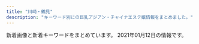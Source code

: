 ```yaml
---
title: "川崎・鶴見"
description: "キーワード別にの巨乳アジアン・チャイナエステ嬢情報をまとめました。"
---
```


新着画像と新着キーワードをまとめています。
2021年01月12日の情報です。

<DmmAffiliateIns />
<KeywordTable
  shops={
    [
    {
        "img_links": [
            "http://esthe-heal.com/staff/momo/01mb.jpg",
            "http://esthe-heal.com/pic/head.jpg",
            "http://esthe-heal.com/img/ttl_pickup.png",
            "http://esthe-heal.com/staff/yuyu/01mb.jpg",
            "http://esthe-heal.com/staff/mimi/01.jpg",
            "http://esthe-heal.com/staff/aya/01.jpg",
            "http://esthe-heal.com/staff/miho/01mb.jpg",
            "http://esthe-heal.com/staff/yuki/01.jpg",
            "http://esthe-heal.com/i/files/homeimg.jpg",
            "http://esthe-heal.com/staff/sayuri/01mb.jpg",
            "http://esthe-heal.com/staff/rubi/01mb.jpg",
            "http://esthe-heal.com/img/ttl_recbnr.png",
            "http://esthe-heal.com/img/link/koko_234x60.png",
            "http://esthe-heal.com/staff/rubi/01.jpg",
            "http://esthe-heal.com/staff/kana/01.jpg",
            "http://esthe-heal.com/img/ttl_wnew.png",
            "http://esthe-heal.com/staff/mimi/01mb.jpg",
            "http://esthe-heal.com/img/ttl_mobile.png",
            "http://esthe-heal.com/staff/momo/01.jpg",
            "http://esthe-heal.com/staff/yuki/01mb.jpg",
            "http://esthe-heal.com/staff/kana/01mb.jpg",
            "http://esthe-heal.com/staff/kaori/01.jpg",
            "http://esthe-heal.com/staff/sakura/01.jpg",
            "http://esthe-heal.com/staff/sizuka/01.jpg",
            "http://esthe-heal.com/staff/miho/01.jpg",
            "http://esthe-heal.com/staff/haruna/01.jpg",
            "http://esthe-heal.com/staff/yuyu/01.jpg",
            "http://esthe-heal.com/staff/rui/01mb.jpg",
            "http://esthe-heal.com/staff/sizuka/01mb.jpg",
            "http://esthe-heal.com/staff/sakura/01mb.jpg",
            "http://esthe-heal.com/staff/sayuri/01.jpg",
            "http://esthe-heal.com/img/att.jpg",
            "http://esthe-heal.com/img/ttl_staff.png",
            "http://esthe-heal.com/staff/haruna/01mb.jpg",
            "http://esthe-heal.com/staff/aya/01mb.jpg",
            "http://esthe-heal.com/staff/rui/01.jpg",
            "http://esthe-heal.com/staff/kaori/01mb.jpg"
        ],
        "keywords": {
            "C": 23
        },
        "name": "Yulala",
        "url": "http://esthe-heal.com/",
        "station": "JR\u9db4\u898b\u99c5\u6771\u53e3"
    },
    {
        "url": "http://t-lucky.work/",
        "name": "Lucky\u30fb\u30e9\u30c3\u30ad\u30fc",
        "station": "\u9db4\u898b\u99c5\u6771\u53e3",
        "keywords": {},
        "img_links": [
            "http://t-lucky.work/staff/aya.jpg",
            "http://t-lucky.work/sp/staff/emi.jpg",
            "http://t-lucky.work/sp/staff/yuyu.jpg",
            "http://t-lucky.work/sp/img/aya1.jpg",
            "http://t-lucky.work/sp/staff/rei.jpg",
            "http://t-lucky.work/sp/img/yumi1.jpg",
            "http://t-lucky.work/staff/mimi.jpg",
            "http://t-lucky.work/sp/images/rec1.jpg",
            "http://t-lucky.work/staff/yumi.jpg",
            "http://t-lucky.work/images/2.jpg",
            "http://t-lucky.work/img/rei1.jpg",
            "http://t-lucky.work/img/emi1.jpg",
            "http://t-lucky.work/sp/images/sys1.jpg",
            "http://t-lucky.work/sp/staff/rina.jpg",
            "http://t-lucky.work/sp/images/menu/top.jpg",
            "http://t-lucky.work/images/5.jpg",
            "http://t-lucky.work/images/interior_t.jpg",
            "http://t-lucky.work/staff/yuyu.jpg",
            "http://t-lucky.work/sp/images/pc.jpg",
            "http://t-lucky.work/sp/images/news.jpg",
            "http://t-lucky.work/sp/images/interior_t.jpg",
            "http://t-lucky.work/staff/mika.jpg",
            "http://t-lucky.work/images/line.png",
            "http://t-lucky.work/staff/emi.jpg",
            "http://t-lucky.work/img/aya1.jpg",
            "http://t-lucky.work/sp/images/int1.jpg",
            "http://t-lucky.work/staff/yuki.jpg",
            "http://t-lucky.work/images/sm.jpg",
            "http://t-lucky.work/sp/images/tel.jpg",
            "http://t-lucky.work/images/sys4.jpg",
            "http://t-lucky.work/sp/staff/mimi.jpg",
            "http://t-lucky.work/sp/images/footer.jpg",
            "http://t-lucky.work/staff/rina.jpg",
            "http://t-lucky.work/images/ta.jpg",
            "http://t-lucky.work/sp/menu/interior.jpg",
            "http://t-lucky.work/img/rina1.jpg",
            "http://t-lucky.work/sp/staff/aya.jpg",
            "http://t-lucky.work/sp/img/mika1.jpg",
            "http://t-lucky.work/images/1.jpg",
            "http://t-lucky.work/sp/images/menu/staff.jpg",
            "http://t-lucky.work/images/tr.jpg",
            "http://t-lucky.work/images/9.jpg",
            "http://t-lucky.work/sp/staff/yumi.jpg",
            "http://t-lucky.work/sp/images/newsb.jpg",
            "http://t-lucky.work/images/sys2.jpg",
            "http://t-lucky.work/images/int1.jpg",
            "http://t-lucky.work/img/yuyu1.jpg",
            "http://t-lucky.work/img/mimi1.jpg",
            "http://t-lucky.work/images/sys1.jpg",
            "http://t-lucky.work/sp/images/head.jpg",
            "http://t-lucky.work/sp/img/emi1.jpg",
            "http://t-lucky.work/sp/images/int2.jpg",
            "http://t-lucky.work/sp/images/sys2.jpg",
            "http://t-lucky.work/sp/menu/staff.jpg",
            "http://t-lucky.work/images/b1.jpg",
            "http://t-lucky.work/sp/images/topgirl.jpg",
            "http://t-lucky.work/images/6.jpg",
            "http://t-lucky.work/sp/images/b2.jpg",
            "http://t-lucky.work/img/yumi1.jpg",
            "http://t-lucky.work/sp/img/rina1.jpg",
            "http://t-lucky.work/images/4.jpg",
            "http://t-lucky.work/sp/images/staff_t.jpg",
            "http://t-lucky.work/sp/staff/mika.jpg",
            "http://t-lucky.work/images/news.jpg",
            "http://t-lucky.work/images/head.jpg",
            "http://t-lucky.work/sp/img/yuyu1.jpg",
            "http://t-lucky.work/images/8.jpg",
            "http://t-lucky.work/sp/img/rei1.jpg",
            "http://t-lucky.work/sp/images/top.jpg",
            "http://t-lucky.work/sp/images/b3.jpg",
            "http://t-lucky.work/images/int2.jpg",
            "http://t-lucky.work/sp/staff/yuki.jpg",
            "http://t-lucky.work/images/staff_t.jpg",
            "http://t-lucky.work/images/7.jpg",
            "http://t-lucky.work/sp/menu/top.jpg",
            "http://t-lucky.work/sp/img/mimi1.jpg",
            "http://t-lucky.work/images/3.jpg",
            "http://t-lucky.work/img/yuki1.jpg",
            "http://t-lucky.work/sp/img/yuki1.jpg",
            "http://t-lucky.work/images/b3.jpg",
            "http://t-lucky.work/img/mika1.jpg",
            "http://t-lucky.work/sp/images/b1.jpg",
            "http://t-lucky.work/sp/images/ac1.jpg",
            "http://t-lucky.work/images/sys3.jpg",
            "http://t-lucky.work/staff/rei.jpg",
            "http://t-lucky.work/images/b2.jpg"
        ]
    },
    {
        "img_links": [
            "http://es-china.info/img/sayuri3.jpg",
            "http://es-china.info/img/hana.jpg",
            "http://es-china.info/images/news.jpg",
            "http://es-china.info/img/emi2.jpg",
            "http://es-china.info/img/sasa1.jpg",
            "http://es-china.info/img/ran.jpg",
            "http://es-china.info/img/hana2.jpg",
            "http://es-china.info/img/hana1.jpg",
            "http://es-china.info/images/interior_t.jpg",
            "http://es-china.info/img/sayuri1.jpg",
            "http://es-china.info/img/ran2.jpg",
            "http://es-china.info/img/emi.jpg",
            "http://es-china.info/img/mimi1.jpg",
            "http://es-china.info/img/ran1.jpg",
            "http://es-china.info/img/sayuri2.jpg",
            "http://es-china.info/images/head.jpg",
            "http://es-china.info/images/ti.png",
            "http://es-china.info/img/mimi.jpg",
            "http://es-china.info/images/interior1.png",
            "http://es-china.info/images/staff_t.jpg",
            "http://es-china.info/img/sayuri.jpg",
            "http://es-china.info/img/sasa.jpg",
            "http://es-china.info/img/sasa2.jpg",
            "http://es-china.info/images/1.png",
            "http://es-china.info/img/emi1.jpg",
            "http://es-china.info/img/mimi2.jpg",
            "http://es-china.info/images/interior2.png"
        ],
        "name": "\u7652\u5065\u697d",
        "url": "http://es-china.info/",
        "station": "JR\u5ddd\u5d0e\u99c5\u6771\u53e3",
        "keywords": {}
    },
    {
        "name": "\u6708\u4e0b\u7f8e\u4eba",
        "station": "JR\u9db4\u898b\u99c5\u6771\u53e3",
        "img_links": [
            "https://moon-beauty.jp/wp/wp-content/uploads/2017/11/top03.png",
            "https://moon-beauty.jp/wp/wp-content/uploads/2019/07/1907campaign02-700x327.png",
            "https://moon-beauty.jp/images/staff/staff.png",
            "https://moon-beauty.jp/wp/wp-content/uploads/2020/09/nana_info.png",
            "https://moon-beauty.jp/wp/wp-content/uploads/2017/11/9ac2dcf4d411d36df940a44359d1e597.jpg",
            "https://moon-beauty.jp/wp/wp-content/uploads/2019/07/1907campaign01-700x327.png",
            "https://moon-beauty.jp/images/costume/sailorgirl02.png",
            "https://moon-beauty.jp/images/costume/cabinattendant02.png",
            "https://moon-beauty.jp/images/staff/momoka22_01.png",
            "https://moon-beauty.jp/wp/wp-content/uploads/2017/11/top01-1.png",
            "https://moon-beauty.jp/wp/wp-content/uploads/2017/11/top02.png",
            "https://moon-beauty.jp/wp/wp-content/uploads/2017/11/4.png",
            "https://moon-beauty.jp/wp/wp-content/uploads/2017/11/campaign1711-700x327.jpg",
            "https://moon-beauty.jp/images/staff/hikari23_01.png",
            "https://moon-beauty.jp/images/staff/hikari23_02.png",
            "https://moon-beauty.jp/wp/wp-content/uploads/2020/01/2002campaign-700x327.png",
            "https://moon-beauty.jp/images/staff/ran23_01.png",
            "https://moon-beauty.jp/wp/wp-content/uploads/2018/11/1811campaign.png",
            "https://moon-beauty.jp/images/staff/izumi23_01.png",
            "https://moon-beauty.jp/wp/wp-content/uploads/2017/11/3.png",
            "https://moon-beauty.jp/wp/wp-content/uploads/2017/11/mb_shower.png",
            "https://moon-beauty.jp/wp/wp-content/uploads/2017/12/3addf91ad6b786b4c3fd2e4322dc1181-700x1246.jpg",
            "https://moon-beauty.jp/wp/wp-content/uploads/2017/12/3addf91ad6b786b4c3fd2e4322dc1181.jpg",
            "https://moon-beauty.jp/wp/wp-content/uploads/2018/09/mb_road02.png",
            "https://moon-beauty.jp/images/costume/sailorgirl01.png",
            "https://moon-beauty.jp/images/staff/nana25_02.png",
            "https://moon-beauty.jp/wp/wp-content/uploads/2017/12/1d7d7d3df21218cb91cce28ca987dca8-700x1246.jpg",
            "https://moon-beauty.jp/wp/wp-content/uploads/2017/11/mb_interior01.png",
            "https://moon-beauty.jp/wp/wp-content/uploads/2020/09/rika_info.png",
            "https://moon-beauty.jp/wp/wp-content/uploads/2017/11/5.png",
            "https://moon-beauty.jp/images/costume/nursegirl01.png",
            "https://moon-beauty.jp/wp/wp-content/uploads/2021/01/202102campaign.png",
            "https://moon-beauty.jp/wp/wp-content/uploads/2017/12/dde33c6f84f42b29abc164fed911749d.jpg",
            "https://moon-beauty.jp/images/staff/rika22_02.png",
            "https://moon-beauty.jp/wp/wp-content/uploads/2017/11/6a08b9c7e55a068553569af35285dd93.jpg",
            "https://moon-beauty.jp/wp/wp-content/uploads/2017/12/1d7d7d3df21218cb91cce28ca987dca8.jpg",
            "https://moon-beauty.jp/wp/wp-content/uploads/2017/12/11e78c1189d1307c1c0528ca01cf193e.jpg",
            "https://moon-beauty.jp/images/staff/eri21_01.png",
            "https://moon-beauty.jp/wp/wp-content/uploads/2017/11/top01-1-700x459.png",
            "https://moon-beauty.jp/images/staff/rika22_01.png",
            "https://moon-beauty.jp/wp/wp-content/uploads/2017/11/27e7586ba3689c74b6428ec7dbfe02a6-700x1244.jpg",
            "https://moon-beauty.jp/images/staff/mirai23.png",
            "https://moon-beauty.jp/wp/wp-content/uploads/2019/07/1907campaign02.png",
            "https://moon-beauty.jp/wp/wp-content/uploads/2018/09/mb_front4.png",
            "https://moon-beauty.jp/wp/wp-content/uploads/2020/09/mirai_info.png",
            "https://moon-beauty.jp/images/costume/cabinattendant01.png",
            "https://moon-beauty.jp/images/staff/emi24_1.png",
            "https://moon-beauty.jp/wp/wp-content/uploads/2017/11/mb_front2.png",
            "https://moon-beauty.jp/images/staff/nana25_01.png",
            "https://moon-beauty.jp/images/costume/cheergirl02.png",
            "https://moon-beauty.jp/wp/wp-content/uploads/2019/09/1910campaign01-700x327.png",
            "https://moon-beauty.jp/wp/wp-content/uploads/2017/11/1.png",
            "https://moon-beauty.jp/images/campaign2017.jpg",
            "https://moon-beauty.jp/wp/wp-content/uploads/2017/12/3985d5f04f99b7c5a1b4662bcc831575.jpg",
            "https://moon-beauty.jp/wp/wp-content/uploads/2017/11/mb_front.png",
            "https://moon-beauty.jp/wp/wp-content/uploads/2017/11/27e7586ba3689c74b6428ec7dbfe02a6.jpg",
            "https://moon-beauty.jp/wp/wp-content/uploads/2017/11/484697b90c0612750e1d8c7c971a16f8.jpg",
            "https://moon-beauty.jp/wp/wp-content/uploads/2020/09/costume.png",
            "https://moon-beauty.jp/wp/wp-content/uploads/2017/12/7e6728877b7be3eba7dacfced12e3481.jpg",
            "https://moon-beauty.jp/images/costume/nursegirl002.png",
            "https://moon-beauty.jp/images/costume/cheergirl01.png",
            "https://moon-beauty.jp/wp/wp-content/uploads/2017/11/6.png",
            "https://moon-beauty.jp/wp/wp-content/uploads/2017/11/play.png",
            "https://moon-beauty.jp/wp/wp-content/uploads/2017/12/dde33c6f84f42b29abc164fed911749d-700x1246.jpg",
            "https://moon-beauty.jp/wp/wp-content/uploads/2017/11/6a08b9c7e55a068553569af35285dd93-700x1244.jpg",
            "https://moon-beauty.jp/wp/wp-content/uploads/2019/07/1907campaign01.png"
        ],
        "keywords": {
            "85": 12,
            "C": 24,
            "89": 6,
            "86": 12,
            "\u30bb\u30af\u30b7\u30fc": 3,
            "87": 12,
            "88": 12,
            "D": 30
        },
        "url": "https://moon-beauty.jp/"
    },
    {
        "img_links": [
            "https://hitomebore.tokyo/img/images/nav_06.png",
            "https://hitomebore.tokyo/img/r3.jpg",
            "https://hitomebore.tokyo/img/images/nav_02.png",
            "https://hitomebore.tokyo/img/r1.jpg",
            "https://hitomebore.tokyo/img/images/nav_04.png",
            "https://hitomebore.tokyo/img/r4.jpg",
            "https://hitomebore.tokyo/img/images/nav_03.png",
            "https://hitomebore.tokyo/img/images/nav_01.png",
            "https://hitomebore.tokyo/img/images/nav_05.png",
            "https://hitomebore.tokyo/img/r2.jpg"
        ],
        "url": "https://hitomebore.tokyo/",
        "keywords": {},
        "name": "\u4e00\u76ee\u60da\u308c",
        "station": "JR\u9db4\u898b\u99c5\u6771\u53e3"
    },
    {
        "keywords": {
            "C": 13
        },
        "name": "Barbie\u30fb\u30d0\u30fc\u30d3\u30fc",
        "img_links": [
            "http://barbie.este88.com/images/sp-staff-list.png",
            "http://barbie.este88.com/gals/aya1.jpg",
            "http://barbie.este88.com/gals/nanami1.jpg",
            "http://barbie.este88.com/gals/momoka1.jpg",
            "http://barbie.este88.com/images/staff-pc.png",
            "http://barbie.este88.com/images/sp-line.png",
            "http://barbie.este88.com/gals/hana1.jpg",
            "http://barbie.este88.com/images/m-tel.png",
            "http://barbie.este88.com/gals/momo1.jpg",
            "http://barbie.este88.com/images/m-foot.png",
            "http://barbie.este88.com/gals/yui1.jpg"
        ],
        "url": "http://barbie.este88.com/",
        "station": "JR\u9db4\u898b\u99c5\u6771\u53e3"
    },
    {
        "keywords": {
            "83": 19,
            "86": 76,
            "82": 19,
            "88": 17,
            "D": 188,
            "C": 76,
            "87": 133,
            "E": 19,
            "85": 57
        },
        "img_links": [
            "http://baburin.iest.info/images/mibile.jpg",
            "http://baburin.iest.info/photos/sites/2/2019/12/2019121012234134.jpg",
            "http://baburin.iest.info/photos/sites/2/2019/12/2019121112381870.jpg",
            "http://baburin.iest.info/images/acc1.jpg",
            "http://baburin.iest.info/photos/sites/2/2018/03/1.jpg",
            "http://baburin.iest.info/photos/sites/2/2018/06/2018062508384319.jpg",
            "http://baburin.iest.info/photos/sites/2/2018/12/2018120114132410.jpg",
            "http://baburin.iest.info/photos/sites/2/2018/11/2018112214225177.jpg",
            "http://baburin.iest.info/photos/sites/2/2020/02/2020021216314936.jpg",
            "http://baburin.iest.info/photos/sites/2/2020/10/2020100615314175.jpg",
            "http://baburin.iest.info/images/top.png",
            "http://baburin.iest.info/photos/sites/2/2018/07/2018072409124390.jpg",
            "http://baburin.iest.info/photos/sites/2/2019/12/2019121012290043.jpg",
            "http://baburin.iest.info/photos/sites/2/2018/06/2018063004421199.jpg",
            "http://baburin.iest.info/images/s_staff.jpg",
            "http://baburin.iest.info/photos/sites/2/2020/02/2020020617495273.jpg",
            "http://baburin.iest.info/photos/sites/2/2018/09/2018091006542340.jpg",
            "http://baburin.iest.info/images/s_news.jpg",
            "http://baburin.iest.info/photos/sites/2/2019/06/2019062312555740.jpg",
            "http://baburin.iest.info/photos/sites/2/2018/10/2018103017042054.jpg",
            "http://baburin.iest.info/images/acc.jpg",
            "http://baburin.iest.info/photos/sites/2/2019/12/2019121012271150.jpg",
            "http://baburin.iest.info/images/staff0.jpg",
            "http://baburin.iest.info/images/s_info.jpg",
            "http://baburin.iest.info/images/s_pick.jpg",
            "http://baburin.iest.info/images/s_face.jpg"
        ],
        "url": "http://baburin.iest.info/",
        "name": "\u30d0\u30d6\u308a\u3093\u5a18",
        "station": "\u4eac\u6025\u9db4\u898b\u99c5\u6771\u53e3"
    },
    {
        "img_links": [
            "http://www.play-land.work/sp/images/2.jpg",
            "http://www.play-land.work/sp/img/yukari1.jpg",
            "http://www.play-land.work/images/3.jpg",
            "http://www.play-land.work/images/sm.jpg",
            "http://www.play-land.work/staff/saki.jpg",
            "http://www.play-land.work/img/yukari1.jpg",
            "http://www.play-land.work/sp/images/ac1.jpg",
            "http://www.play-land.work/images/rec2.jpg",
            "http://www.play-land.work/sp/images/int1.png",
            "http://www.play-land.work/sp/images/interior_t.png",
            "http://www.play-land.work/images/twitter_t.jpg",
            "http://www.play-land.work/images/int1.jpg",
            "http://www.play-land.work/sp/images/sys1.png",
            "http://www.play-land.work/images/head.jpg",
            "http://www.play-land.work/sp/images/twitter.png",
            "http://www.play-land.work/sp/staff/yukari.jpg",
            "http://www.play-land.work/sp/images/head.jpg",
            "http://www.play-land.work/images/2.jpg",
            "http://www.play-land.work/images/b2.jpg",
            "http://www.play-land.work/sp/images/line.jpg",
            "http://www.play-land.work/sp/img/saki1.jpg",
            "http://www.play-land.work/sp/images/tel.png",
            "http://www.play-land.work/images/b4.jpg",
            "http://www.play-land.work/sp/images/1.jpg",
            "http://www.play-land.work/images/int2.jpg",
            "http://www.play-land.work/sp/staff/saki.jpg",
            "http://www.play-land.work/sp/images/sys3.png",
            "http://www.play-land.work/images/sys2.jpg",
            "http://www.play-land.work/sp/img/hinano1.jpg",
            "http://www.play-land.work/sp/images/3.jpg",
            "http://www.play-land.work/sp/images/b2.jpg",
            "http://www.play-land.work/images/newface.jpg",
            "http://www.play-land.work/sp/images/int4.jpg",
            "http://www.play-land.work/images/b1.jpg",
            "http://www.play-land.work/images/4.jpg",
            "http://www.play-land.work/staff/hinano.jpg",
            "http://www.play-land.work/staff/yukari.jpg",
            "http://www.play-land.work/img/saki1.jpg",
            "http://www.play-land.work/sp/img/hosino1.jpg",
            "http://www.play-land.work/images/tgirl.jpg",
            "http://www.play-land.work/sp/images/4.jpg",
            "http://www.play-land.work/sp/staff/hinano.jpg",
            "http://www.play-land.work/sp/staff/hosino.jpg",
            "http://www.play-land.work/images/b3.jpg",
            "http://www.play-land.work/sp/images/newface.png",
            "http://www.play-land.work/images/rec1.jpg",
            "http://www.play-land.work/sp/images/int2.jpg",
            "http://www.play-land.work/sp/images/rec1.jpg",
            "http://www.play-land.work/images/staff_t.jpg",
            "http://www.play-land.work/images/ac1.jpg",
            "http://www.play-land.work/sp/images/rec2.png",
            "http://www.play-land.work/sp/images/staff_t.png",
            "http://www.play-land.work/sp/images/sys2.png",
            "http://www.play-land.work/img/hinano1.jpg",
            "http://www.play-land.work/images/sys1.jpg",
            "http://www.play-land.work/staff/hosino.jpg",
            "http://www.play-land.work/images/1.jpg",
            "http://www.play-land.work/sp/images/b1.jpg",
            "http://www.play-land.work/sp/images/topgirl.png",
            "http://www.play-land.work/img/hosino1.jpg",
            "http://www.play-land.work/images/interior_t.jpg",
            "http://www.play-land.work/sp/images/footer.jpg",
            "http://www.play-land.work/images/sys3.jpg",
            "http://www.play-land.work/sp/images/int3.jpg",
            "http://www.play-land.work/sp/images/b3.jpg",
            "http://www.play-land.work/images/line.jpg"
        ],
        "keywords": {},
        "url": "http://www.play-land.work",
        "station": "\u4eac\u6025\u9db4\u898b\u99c5\u6771\u53e3",
        "name": "HaNa"
    },
    {
        "keywords": {},
        "img_links": [
            "http://www.iyasi-massage.com/images/top/top_06.jpg",
            "http://www.iyasi-massage.com/images/staff/sta_04.jpg",
            "http://www.iyasi-massage.com/images/gallery/gallery_401.jpg",
            "http://www.iyasi-massage.com/images/staff_image/staff_d02.jpg",
            "http://www.iyasi-massage.com/images/staff_one/staff_one_03.jpg",
            "http://www.iyasi-massage.com/images/top/top_02.jpg",
            "http://www.iyasi-massage.com/images/staff/sta_0z12.jpg",
            "http://www.iyasi-massage.com/images/gallery/gallery_402.jpg",
            "http://www.iyasi-massage.com/images/staff_one/staff_one_05.jpg",
            "http://www.iyasi-massage.com/images/staff/staff_top.jpg",
            "http://www.iyasi-massage.com/images/staff/sta_0z2.jpg",
            "http://www.iyasi-massage.com/images/gallery/gallery_102.jpg",
            "http://www.iyasi-massage.com/images/staff_one/staff_one_08.png",
            "http://www.iyasi-massage.com/images/gallery/gallery_404.jpg",
            "http://www.iyasi-massage.com/images/staff_image/staff_d03.jpg",
            "http://www.iyasi-massage.com/images/system/syatem_303.jpg",
            "http://www.iyasi-massage.com/images/gallery/gallery_101.jpg",
            "http://www.iyasi-massage.com/images/gallery/gallery_top.jpg",
            "http://www.iyasi-massage.com/images/staff_one/staff_one_02.jpg",
            "http://www.iyasi-massage.com/images/top/top_01.jpg",
            "http://www.iyasi-massage.com/images/gallery/gallery_103.jpg",
            "http://www.iyasi-massage.com/images/staff_one/staff_one_07.png",
            "http://www.iyasi-massage.com/images/staff/sta_07.jpg",
            "http://www.iyasi-massage.com/images/staff_image/staff_d04.jpg",
            "http://www.iyasi-massage.com/images/staff/sta_0z8.jpg",
            "http://www.iyasi-massage.com/images/gallery/gallery_403.jpg",
            "http://www.iyasi-massage.com/images/system/syatem_302.jpg",
            "http://www.iyasi-massage.com/images/system/syatem_301.jpg",
            "http://www.iyasi-massage.com/images/top/top_08.png",
            "http://www.iyasi-massage.com/images/staff/sta_01.jpg",
            "http://www.iyasi-massage.com/images/gallery/gallery_104.jpg",
            "http://www.iyasi-massage.com/images/gallery/gallery_01.jpg",
            "http://www.iyasi-massage.com/images/home/index_tel.jpg",
            "http://www.iyasi-massage.com/images/home/index_qup.jpg",
            "http://www.iyasi-massage.com/images/top/top_05.jpg",
            "http://www.iyasi-massage.com/images/staff_image/staff_d01.jpg",
            "http://www.iyasi-massage.com/images/home/index_04.jpg",
            "http://www.iyasi-massage.com/images/staff_one/staff_one_01.jpg",
            "http://www.iyasi-massage.com/images/top/top_04.jpg",
            "http://www.iyasi-massage.com/images/staff/sta_023.jpg",
            "http://www.iyasi-massage.com/images/staff/sta_010.jpg",
            "http://www.iyasi-massage.com/images/staff_one/staff_one_top.jpg",
            "http://www.iyasi-massage.com/images/home/index_page_top.jpg",
            "http://www.iyasi-massage.com/images/staff/sta_08.jpg",
            "http://www.iyasi-massage.com/images/staff/sta_0z9.jpg",
            "http://www.iyasi-massage.com/images/top/top_03.jpg",
            "http://www.iyasi-massage.com/images/staff_one/staff_one_04.jpg",
            "http://www.iyasi-massage.com/images/home/QR.png",
            "http://www.iyasi-massage.com/images/staff/sta_0z10.jpg",
            "http://www.iyasi-massage.com/images/home/index_03.jpg",
            "http://www.iyasi-massage.com/images/home/top_qp.jpg",
            "http://www.iyasi-massage.com/images/staff/sta_03.jpg",
            "http://www.iyasi-massage.com/images/staff/sta_021.jpg"
        ],
        "station": "JR\u5ddd\u5d0e\u99c5\u6771\u53e3",
        "name": "\u6843\u6e90\u90f7",
        "url": "http://www.iyasi-massage.com/"
    },
    {
        "station": "JR\u9db4\u898b\u99c5\u897f\u53e3",
        "keywords": {
            "C": 12,
            "D": 2,
            "86": 1,
            "87": 1
        },
        "url": "http://asatsuyu-es.com/",
        "name": "\u671d\u9732",
        "img_links": [
            "http://asatsuyu-es.com/images/mobile.jpg",
            "http://asatsuyu-es.com/images/newfacetiao.jpg",
            "http://asatsuyu-es.com/images/top01.jpg",
            "http://asatsuyu-es.com/images/st03.jpg",
            "http://asatsuyu-es.com/images/room4.jpg",
            "http://asatsuyu-es.com/images/st01.jpg",
            "http://asatsuyu-es.com/images/st05.jpg",
            "http://asatsuyu-es.com/images/st04.jpg",
            "http://asatsuyu-es.com/images/room2.jpg",
            "http://asatsuyu-es.com/images/st03b.jpg",
            "http://asatsuyu-es.com/images/newtiao.jpg",
            "http://asatsuyu-es.com/images/picktiao.jpg",
            "http://asatsuyu-es.com/images/room6.jpg",
            "http://asatsuyu-es.com/images/zi_staff.png",
            "http://asatsuyu-es.com/images/room3.jpg",
            "http://asatsuyu-es.com/images/st02.jpg",
            "http://asatsuyu-es.com/images/room1.jpg",
            "http://asatsuyu-es.com/images/st05b.jpg"
        ]
    },
    {
        "url": "http://lucky.esnavi.work/",
        "img_links": [
            "http://lucky.esnavi.work/sys1.jpg",
            "http://lucky.esnavi.work/2/uploadimg/1609854808.jpeg",
            "http://lucky.esnavi.work/sys2.jpg",
            "http://lucky.esnavi.work/m.jpg",
            "http://lucky.esnavi.work/2/uploadimg/1609855912.jpeg",
            "http://lucky.esnavi.work/int1.png",
            "http://lucky.esnavi.work/news.jpg",
            "http://lucky.esnavi.work/head.jpg",
            "http://lucky.esnavi.work/s1.png",
            "http://lucky.esnavi.work/2/uploadimg/1609855626.jpeg",
            "http://lucky.esnavi.work/staff_t.jpg",
            "http://lucky.esnavi.work/2/uploadimg/1609854972.jpeg",
            "http://lucky.esnavi.work/2/uploadimg/1609856021.jpeg",
            "http://lucky.esnavi.work/2/uploadimg/1609855512.jpeg",
            "http://lucky.esnavi.work/2/uploadimg/1609855429.jpeg"
        ],
        "station": "JR\u5ddd\u5d0e\u99c5\u6771\u53e3",
        "keywords": {
            "88": 1,
            "\u80f8": 1,
            "89": 4,
            "92": 1,
            "90": 1
        },
        "name": "LUCKY"
    },
    {
        "name": "GOD\u30e1\u30f3\u30ba\u30a8\u30b9\u30c6",
        "station": "JR\u9db4\u898b\u99c5\u6771\u53e3",
        "img_links": [
            "http://god-esthe.com/girl/3.jpg",
            "http://god-esthe.com/static/picture/sub_back_pc.jpg",
            "http://god-esthe.com/static/picture/page-top_off.png",
            "http://god-esthe.com/static/picture/top_back_pc1.jpg",
            "http://god-esthe.com/static/picture/top_back_sp1.jpg",
            "http://god-esthe.com/static/picture/sub_back_sp.jpg",
            "http://god-esthe.com/girl/1.jpg",
            "http://god-esthe.com/girl/5.jpg",
            "http://god-esthe.com/girl/4.jpg",
            "http://god-esthe.com/girl/2.jpg"
        ],
        "keywords": {
            "G": 4,
            "94": 2,
            "84": 4,
            "C": 4,
            "83": 4
        },
        "url": "http://god-esthe.com/"
    },
    {
        "url": "http://nymphe-est.xyz/",
        "name": "For You",
        "station": "JR\u77e2\u5411\u99c5",
        "img_links": [
            "http://nymphe-est.xyz/img/cast2/img3-s.jpg",
            "http://nymphe-est.xyz/img/cg04.jpg",
            "http://nymphe-est.xyz/img/m5.png",
            "http://nymphe-est.xyz/img/cast2/img2.jpg",
            "http://nymphe-est.xyz/img/tit6.png",
            "http://nymphe-est.xyz/img/cast4/img2.jpg",
            "http://nymphe-est.xyz/img/cast6/img2-s.jpg",
            "http://nymphe-est.xyz/img/cp-desc1.png",
            "http://nymphe-est.xyz/img/tit1.png",
            "http://nymphe-est.xyz/img/cast2/img1-s.jpg",
            "http://nymphe-est.xyz/img/cp-desc1sp.png",
            "http://nymphe-est.xyz/img/slide2-3.jpg",
            "http://nymphe-est.xyz/img/cast3/img2.jpg",
            "http://nymphe-est.xyz/img/cast2/img3.jpg",
            "http://nymphe-est.xyz/img/m2.png",
            "http://nymphe-est.xyz/img/cast5/img3-s.jpg",
            "http://nymphe-est.xyz/img/cast5/img3.jpg",
            "http://nymphe-est.xyz/img/cast1/img1-s.jpg",
            "http://nymphe-est.xyz/img/m6.png",
            "http://nymphe-est.xyz/img/tit4.png",
            "http://nymphe-est.xyz/img/cast6/img3.jpg",
            "http://nymphe-est.xyz/img/cg02.jpg",
            "http://nymphe-est.xyz/img/tel2.png",
            "http://nymphe-est.xyz/img/cast4/img2-s.jpg",
            "http://nymphe-est.xyz/img/h1.png",
            "http://nymphe-est.xyz/img/slide2-1.jpg",
            "http://nymphe-est.xyz/img/cast2/img2-s.jpg",
            "http://nymphe-est.xyz/img/cast3/img3.jpg",
            "http://nymphe-est.xyz/img/cp-ttl.png",
            "http://nymphe-est.xyz/img/cast3/img3-s.jpg",
            "http://nymphe-est.xyz/img/cast3/img1.jpg",
            "http://nymphe-est.xyz/img/cast3/img2-s.jpg",
            "http://nymphe-est.xyz/img/cast5/img2.jpg",
            "http://nymphe-est.xyz/img/cast2/img1.jpg",
            "http://nymphe-est.xyz/img/open.png",
            "http://nymphe-est.xyz/img/tit2.png",
            "http://nymphe-est.xyz/img/cast1/img2-s.jpg",
            "http://nymphe-est.xyz/img/tit5.png",
            "http://nymphe-est.xyz/img/cast5/img1.jpg",
            "http://nymphe-est.xyz/img/cast1/img2.jpg",
            "http://nymphe-est.xyz/img/cast3/img1-s.jpg",
            "http://nymphe-est.xyz/img/cast6/img1-s.jpg",
            "http://nymphe-est.xyz/img/cast1/img1.jpg",
            "http://nymphe-est.xyz/img/m1.png",
            "http://nymphe-est.xyz/img/m3.png",
            "http://nymphe-est.xyz/img/cg03.jpg",
            "http://nymphe-est.xyz/img/slide2-4.jpg",
            "http://nymphe-est.xyz/img/phone.png",
            "http://nymphe-est.xyz/img/cast4/img1-s.jpg",
            "http://nymphe-est.xyz/img/cast4/img1.jpg",
            "http://nymphe-est.xyz/img/cast6/img2.jpg",
            "http://nymphe-est.xyz/img/cast5/img1-s.jpg",
            "http://nymphe-est.xyz/img/cast6/img3-s.jpg",
            "http://nymphe-est.xyz/img/cg01.jpg",
            "http://nymphe-est.xyz/img/m4.png",
            "http://nymphe-est.xyz/img/slide2-2.jpg",
            "http://nymphe-est.xyz/img/cast5/img2-s.jpg",
            "http://nymphe-est.xyz/img/cast6/img1.jpg",
            "http://nymphe-est.xyz/img/tit3.png"
        ],
        "keywords": {
            "D": 14,
            "E": 14
        }
    },
    {
        "station": "JR\u9db4\u898b\u99c5\u897f\u53e3",
        "img_links": [
            "http://cherry.est-gogo.com/images/kp2.jpg",
            "http://cherry.est-gogo.com/img/mimi1.jpg",
            "http://cherry.est-gogo.com/img/hana1.jpg",
            "http://cherry.est-gogo.com/img/kaori1.jpg",
            "http://cherry.est-gogo.com/images/kp3.jpg",
            "http://cherry.est-gogo.com/gals/kaori1.jpg",
            "http://cherry.est-gogo.com/gals/kana1.jpg",
            "http://cherry.est-gogo.com/images/toystory.jpg",
            "http://cherry.est-gogo.com/gals/mayumi1.jpg",
            "http://cherry.est-gogo.com/gals/rie1.jpg",
            "http://cherry.est-gogo.com/images/kp4.jpg",
            "http://cherry.est-gogo.com/images/pv01.jpg",
            "http://cherry.est-gogo.com/img/rie1.jpg",
            "http://cherry.est-gogo.com/gals/saya1.jpg",
            "http://cherry.est-gogo.com/images/pv02.jpg",
            "http://cherry.est-gogo.com/images/pv03.jpg",
            "http://cherry.est-gogo.com/gals/hana1.jpg",
            "http://cherry.est-gogo.com/gals/ai1.jpg",
            "http://cherry.est-gogo.com/img/kana1.jpg",
            "http://cherry.est-gogo.com/gals/hitomi1.jpg",
            "http://cherry.est-gogo.com/images/info.png",
            "http://cherry.est-gogo.com/gals/riri1.jpg",
            "http://cherry.est-gogo.com/img/riri1.jpg",
            "http://cherry.est-gogo.com/gals/nana1.jpg",
            "http://cherry.est-gogo.com/images/kp1.jpg",
            "http://cherry.est-gogo.com/img/saya1.jpg",
            "http://cherry.est-gogo.com/gals/mimi1.jpg",
            "http://cherry.est-gogo.com/images/qr.jpg",
            "http://cherry.est-gogo.com/gals/risa1.jpg",
            "http://cherry.est-gogo.com/img/risa1.jpg"
        ],
        "url": "http://cherry.est-gogo.com/",
        "name": "\u30c1\u30a7\u30ea\u30fc",
        "keywords": {}
    },
    {
        "keywords": {
            "88": 8,
            "E": 8,
            "86": 16,
            "85": 32,
            "C": 16,
            "84": 8,
            "D": 40
        },
        "name": "GooD",
        "station": "JR\u9db4\u898b\u99c5\u6771\u53e3",
        "img_links": [
            "http://good.abnavi.info/images/top-sp2.jpg",
            "http://good.abnavi.info/images/staff0.jpg",
            "http://good.abnavi.info/images/acc.jpg",
            "http://good.abnavi.info/photos/sites/25/2020/10/2020100606155663.jpg",
            "http://good.abnavi.info/photos/sites/25/2020/06/2020062506163384.jpg",
            "http://good.abnavi.info/photos/sites/25/2020/12/202012120133023.jpg",
            "http://good.abnavi.info/images/top1.jpg",
            "http://good.abnavi.info/images/pagetop.jpg",
            "http://good.abnavi.info/photos/sites/25/2020/08/2020081403120864.jpg",
            "http://good.abnavi.info/images/top2.jpg",
            "http://good.abnavi.info/photos/sites/25/2020/03/2020031006353919.jpg",
            "http://good.abnavi.info/photos/sites/25/2020/05/2020052804013963.jpg",
            "http://good.abnavi.info/photos/sites/25/2020/03/2020031701491235.jpg",
            "http://good.abnavi.info/images/top-sp1.jpg"
        ],
        "url": "http://good.abnavi.info/"
    },
    {
        "keywords": {
            "D": 4,
            "E": 2,
            "C": 16
        },
        "img_links": [
            "http://tsurumi-est.xyz/g1.jpg",
            "http://tsurumi-est.xyz/images/flash2.jpg",
            "http://tsurumi-est.xyz/images/top.jpg",
            "http://tsurumi-est.xyz/images/g1.jpg",
            "http://tsurumi-est.xyz/images/mobile.png",
            "http://tsurumi-est.xyz/images/flash.jpg",
            "http://tsurumi-est.xyz/g2.jpg",
            "http://tsurumi-est.xyz/images/g0.jpg",
            "http://tsurumi-est.xyz/g3.jpg",
            "http://tsurumi-est.xyz/g0.jpg",
            "http://cdn.dino-es.com/images/logo/88x31NewDinoEs.png",
            "http://tsurumi-est.xyz/images/g3.jpg",
            "http://tsurumi-est.xyz/images/int2.jpg",
            "http://tsurumi-est.xyz/images/int1.jpg",
            "http://tsurumi-est.xyz/images/s_staff1.png",
            "http://tsurumi-est.xyz/images/s_staff.png",
            "http://tsurumi-est.xyz/images/g2.jpg",
            "http://momipara.jp/img/link/momi88.jpg",
            "http://tsurumi-est.xyz/images/g5.jpg",
            "http://tsurumi-est.xyz/images/mens-esthe1.png"
        ],
        "station": "\u4eac\u6025\u9db4\u898b\u99c5\u6771\u53e3",
        "name": "Smile",
        "url": "http://tsurumi-est.xyz/"
    },
    {
        "name": "\u723d\u3084\u304b\u306a\u671d",
        "keywords": {},
        "url": "http://massage-salon.xyz/",
        "img_links": [
            "http://massage-salon.xyz/wp-content/themes/template-salon2/images/main1.jpg",
            "http://massage-salon.xyz/wp-content/uploads/2018/04/s3-500x467.jpg",
            "http://massage-salon.xyz/wp-content/uploads/2019/02/IMG_0144-185x300.jpg",
            "http://massage-salon.xyz/wp-content/uploads/2018/12/img_6766.jpg",
            "http://massage-salon.xyz/wp-content/uploads/2019/02/IMG_0144.jpg",
            "http://massage-salon.xyz/wp-content/uploads/2019/03/IMG_0208-300x200.jpg",
            "http://massage-salon.xyz/wp-content/uploads/2018/04/s1.jpg",
            "http://massage-salon.xyz/wp-content/themes/template-salon2/images/header-tel.png",
            "http://massage-salon.xyz/wp-content/uploads/2018/04/s4-500x467.jpg",
            "http://massage-salon.xyz/wp-content/uploads/2018/04/s2-500x467.jpg",
            "http://massage-salon.xyz/wp-content/themes/template-salon2/images/main3.jpg",
            "http://massage-salon.xyz/wp-content/uploads/2018/11/IMG_6692-300x200.jpg",
            "http://massage-salon.xyz/wp-content/uploads/2019/02/IMG_0142-201x300.jpg",
            "http://massage-salon.xyz/wp-content/uploads/2018/04/s1-500x466.jpg",
            "http://massage-salon.xyz/wp-content/uploads/2019/02/IMG_0142-686x1024.jpg",
            "http://massage-salon.xyz/wp-content/themes/template-salon2/images/main2.jpg",
            "http://massage-salon.xyz/wp-content/uploads/2019/02/IMG_0142-500x750.jpg",
            "http://massage-salon.xyz/wp-content/uploads/2018/04/s2.jpg",
            "http://massage-salon.xyz/wp-content/uploads/2018/12/img_6768.jpg",
            "http://massage-salon.xyz/wp-content/uploads/2018/04/s3.jpg",
            "http://massage-salon.xyz/wp-content/uploads/2019/02/IMG_0144-500x750.jpg",
            "http://massage-salon.xyz/wp-content/uploads/2018/04/s4.jpg",
            "http://massage-salon.xyz/wp-content/themes/template-salon2/images/noimg.jpg",
            "http://cdn.dino-es.com/images/logo/200x40DinoEs.png"
        ],
        "station": "JR\u5ddd\u5d0e\u99c5\u6771\u53e3"
    },
    {
        "name": "\u4eba\u9b5a\u306e\u604b",
        "url": "http://genkimori.ests.jp/",
        "img_links": [
            "http://genkimori.ests.jp/photos/sites/53/2020/10/2020101305274788.jpg",
            "http://genkimori.ests.jp/images/top.png",
            "http://genkimori.ests.jp/photos/sites/53/2020/10/2020100606390249.jpg",
            "http://genkimori.ests.jp/images/tit-new.png",
            "http://genkimori.ests.jp/images/r03.jpg",
            "http://genkimori.ests.jp/link/88x31b.jpg",
            "http://genkimori.ests.jp/photos/sites/53/2020/07/2020072602181030.jpg",
            "http://genkimori.ests.jp/images/r04.jpg",
            "http://genkimori.ests.jp/photos/sites/53/2020/09/2020091104500682.jpg",
            "http://genkimori.ests.jp/link/8831.jpg",
            "http://genkimori.ests.jp/photos/sites/53/2020/11/2020110203413991.jpg",
            "http://genkimori.ests.jp/photos/sites/53/2019/11/2019111506411882.jpg",
            "http://genkimori.ests.jp/link/massage-de_88_31.jpg",
            "http://genkimori.ests.jp/photos/sites/53/2020/09/2020092806215050.jpg",
            "http://genkimori.ests.jp/photos/sites/53/2020/08/2020080607415210.jpg",
            "http://genkimori.ests.jp/images/tit-pick.png",
            "http://genkimori.ests.jp/images/infor.png",
            "http://genkimori.ests.jp/images/tit-infor.png",
            "http://genkimori.ests.jp/photos/sites/53/2020/11/2020110803050660.jpg",
            "http://genkimori.ests.jp/photos/sites/53/2020/08/2020081404295888.jpg",
            "http://genkimori.ests.jp/photos/sites/53/2019/09/2019091905013899.jpg",
            "http://genkimori.ests.jp/photos/sites/53/2020/08/2020080202511846.jpg",
            "http://genkimori.ests.jp/photos/sites/53/2019/12/2019120607382674.jpg",
            "http://genkimori.ests.jp/images/r02.jpg",
            "http://menlog.net/link/menlog8831.jpg",
            "http://genkimori.ests.jp/images/r01.jpg",
            "http://genkimori.ests.jp/photos/sites/53/2019/10/2019103109203158.jpg",
            "http://genkimori.ests.jp/photos/sites/53/2020/08/202008290414582.jpg",
            "http://genkimori.ests.jp/images/mobile.png",
            "http://genkimori.ests.jp/photos/sites/53/2020/08/2020080103084914.jpg",
            "http://genkimori.ests.jp/photos/sites/53/2020/08/2020082904145169.jpg",
            "http://genkimori.ests.jp/link/walker88.jpg",
            "http://genkimori.ests.jp/photos/sites/53/2020/10/2020101406394269.jpg",
            "http://genkimori.ests.jp/photos/sites/53/2019/10/2019102105454876.jpg",
            "http://genkimori.ests.jp/images/tit-gat.png",
            "http://genkimori.ests.jp/photos/sites/53/2019/07/2019070103055338.jpg",
            "http://genkimori.ests.jp/link/esthelove88-31.jpg",
            "http://genkimori.ests.jp/photos/sites/53/2020/02/2020020409105330.jpg",
            "http://genkimori.ests.jp/photos/sites/53/2020/10/2020101305274630.jpg",
            "http://genkimori.ests.jp/photos/sites/53/2020/11/2020110203413312.jpg",
            "http://genkimori.ests.jp/photos/sites/53/2020/08/2020080407354625.jpg",
            "http://genkimori.ests.jp/images/tite-staff.png",
            "http://genkimori.ests.jp/photos/sites/53/2020/07/2020072602180924.jpg",
            "http://genkimori.ests.jp/link/e0016.jpg"
        ],
        "keywords": {
            "86": 105,
            "83": 63,
            "E": 21,
            "C": 154,
            "D": 273,
            "82": 21,
            "85": 147,
            "87": 84
        },
        "station": "JR\u9db4\u898b\u99c5\u6771\u53e3"
    },
    {
        "name": "sweet",
        "keywords": {
            "86": 7,
            "85": 7,
            "88": 14,
            "87": 7,
            "90": 14
        },
        "url": "https://tsurumi-mensesthe.com/",
        "station": "JR\u9db4\u898b\u99c5\u897f\u53e3",
        "img_links": [
            "https://tsurumi-mensesthe.com/staff/momoka-s3.jpg",
            "https://tsurumi-mensesthe.com/room/room-l3.jpg",
            "https://tsurumi-mensesthe.com/icon/yelp.png",
            "https://tsurumi-mensesthe.com/staff/sachi-l3.jpg",
            "https://tsurumi-mensesthe.com/staff/sachi-s1.jpg",
            "https://tsurumi-mensesthe.com/staff/riri-s1.jpg",
            "https://tsurumi-mensesthe.com/massage/2020/12/06/riri-s1.jpg",
            "https://tsurumi-mensesthe.com/staff/yura-s1.jpg",
            "https://tsurumi-mensesthe.com/staff/satomi-s1.jpg",
            "https://tsurumi-mensesthe.com/room/room-l1.jpg",
            "https://tsurumi-mensesthe.com/images/esthe4.jpg",
            "https://tsurumi-mensesthe.com/staff/minami-l1.jpg",
            "https://tsurumi-mensesthe.com/staff/satomi-s3.jpg",
            "https://tsurumi-mensesthe.com/staff/sachi-s2.jpg",
            "https://tsurumi-mensesthe.com/staff/momoka-l1.jpg",
            "https://tsurumi-mensesthe.com/staff/sachi-l2.jpg",
            "https://tsurumi-mensesthe.com/staff/minami-l2.jpg",
            "https://tsurumi-mensesthe.com/staff/momoka-top.jpg",
            "https://tsurumi-mensesthe.com/staff/yura-l1.jpg",
            "https://tsurumi-mensesthe.com/staff/stand-by.jpg",
            "https://tsurumi-mensesthe.com/footer/footer-staff.png",
            "https://tsurumi-mensesthe.com/staff/momoka-l2.jpg",
            "https://tsurumi-mensesthe.com/staff/minami-s3.jpg",
            "https://tsurumi-mensesthe.com/images/main-sp.jpg",
            "https://tsurumi-mensesthe.com/staff/yura-l3.jpg",
            "https://tsurumi-mensesthe.com/icon/twitter.png",
            "https://tsurumi-mensesthe.com/staff/sachi-s3.jpg",
            "https://inage-mensesthe.com/icon/facebook.png",
            "https://tsurumi-mensesthe.com/staff/satomi-top.jpg",
            "https://tsurumi-mensesthe.com/staff/momoka-s2.jpg",
            "https://tsurumi-mensesthe.com/staff/yura-s3.jpg",
            "https://tsurumi-mensesthe.com/icon/line.png",
            "https://tsurumi-mensesthe.com/images/qrcode.png",
            "https://tsurumi-mensesthe.com/staff/riri-s2.jpg",
            "https://tsurumi-mensesthe.com/room/room-l2.jpg",
            "https://tsurumi-mensesthe.com/staff/sachi-l4.jpg",
            "https://tsurumi-mensesthe.com/images/clear.png",
            "https://tsurumi-mensesthe.com/icon/facebook.png",
            "https://tsurumi-mensesthe.com/staff/yura-top.jpg",
            "https://tsurumi-mensesthe.com/staff/momoka-l3.jpg",
            "https://tsurumi-mensesthe.com/staff/sachi-l1.jpg",
            "https://tsurumi-mensesthe.com/staff/satomi-l1.jpg",
            "https://tsurumi-mensesthe.com/staff/minami-top.jpg",
            "https://tsurumi-mensesthe.com/staff/sachi-top.jpg",
            "https://inage-mensesthe.com/icon/twitter.png",
            "https://tsurumi-mensesthe.com/staff/minami-s1.jpg",
            "https://tsurumi-mensesthe.com/images/esthe1.jpg",
            "https://inage-mensesthe.com/icon/yelp.png",
            "https://tsurumi-mensesthe.com/staff/riri-l1.jpg",
            "https://tsurumi-mensesthe.com/staff/momoka-s1.jpg",
            "https://tsurumi-mensesthe.com/footer/footer-line.png",
            "https://tsurumi-mensesthe.com/images/main1.jpg",
            "https://tsurumi-mensesthe.com/images/esthe2.jpg",
            "https://tsurumi-mensesthe.com/room/room-l4.jpg",
            "https://inage-mensesthe.com/icon/line.png",
            "https://tsurumi-mensesthe.com/staff/riri-top.jpg",
            "https://tsurumi-mensesthe.com/massage/2021/01/05/stand-by.jpg",
            "https://tsurumi-mensesthe.com/staff/satomi-l3.jpg",
            "https://tsurumi-mensesthe.com/images/header3.png",
            "https://tsurumi-mensesthe.com/staff/satomi-s2.jpg",
            "https://tsurumi-mensesthe.com/massage/2020/11/22/coco-s3.jpg",
            "https://tsurumi-mensesthe.com/staff/minami-s2.jpg",
            "https://tsurumi-mensesthe.com/footer/footer-tel.png",
            "https://tsurumi-mensesthe.com/images/esthe3.jpg",
            "https://tsurumi-mensesthe.com/staff/minami-l3.jpg",
            "https://tsurumi-mensesthe.com/staff/satomi-l2.jpg",
            "https://tsurumi-mensesthe.com/staff/yura-s2.jpg",
            "https://tsurumi-mensesthe.com/staff/yura-l2.jpg",
            "https://tsurumi-mensesthe.com/staff/sachi-s4.jpg",
            "https://tsurumi-mensesthe.com/staff/riri-l2.jpg"
        ]
    },
    {
        "url": "http://iyashi-kaze.oks.bz/",
        "name": "\u7652\u3057\u98a8\uff5e\u3044\u3084\u3057\u304b\u305c\uff5e",
        "img_links": [
            "http://iyashi-kaze.oks.bz/photos/sites/65/2020/01/202001101017196.jpg",
            "http://iyashi-kaze.oks.bz/images/service2.jpg",
            "http://iyashi-kaze.oks.bz/images/s_staff.png",
            "http://iyashi-kaze.oks.bz/images/room2.jpg",
            "http://iyashi-kaze.oks.bz/photos/sites/65/2020/01/2020011010172383.jpg",
            "http://iyashi-kaze.oks.bz/images/room3.jpg",
            "http://iyashi-kaze.oks.bz/images/service1.jpg",
            "http://iyashi-kaze.oks.bz/images/room6.jpg",
            "http://iyashi-kaze.oks.bz/images/s_service.png",
            "http://iyashi-kaze.oks.bz/images/top.jpg",
            "http://iyashi-kaze.oks.bz/images/room4.jpg",
            "http://iyashi-kaze.oks.bz/photos/sites/65/2020/01/2020011010173060.jpg",
            "http://iyashi-kaze.oks.bz/images/service3.jpg",
            "http://iyashi-kaze.oks.bz/images/s_news.png",
            "http://iyashi-kaze.oks.bz/images/1.jpg",
            "http://iyashi-kaze.oks.bz/images/end.jpg",
            "http://iyashi-kaze.oks.bz/images/s_link.png",
            "http://iyashi-kaze.oks.bz/images/room1.jpg",
            "http://iyashi-kaze.oks.bz/photos/sites/65/2020/01/2020011010172726.jpg",
            "http://iyashi-kaze.oks.bz/images/s_pick.png",
            "http://iyashi-kaze.oks.bz/images/room5.jpg",
            "http://iyashi-kaze.oks.bz/images/service4.jpg"
        ],
        "station": "JR\u5ddd\u5d0e\u99c5\u6771\u53e3",
        "keywords": {
            "86": 15,
            "C": 5,
            "D": 15,
            "84": 5
        }
    },
    {
        "url": "http://aroma-zero.com/",
        "keywords": {},
        "name": "Zero Aroma",
        "station": "JR\u9db4\u898b\u99c5\u6771\u53e3",
        "img_links": [
            "http://aroma-zero.com/images/02.jpg",
            "http://aroma-zero.com/images/icon_new.png",
            "http://aroma-zero.com/images/03.jpg",
            "http://aroma-zero.com/images/04.jpg",
            "http://aroma-zero.com/images/01.jpg"
        ]
    },
    {
        "url": "http://deli-esthe.jpn.mn/",
        "name": "\u307c\u304f\u306e\u30c7\u30ea\u30a8\u30b9\u30c6",
        "station": "JR\u5ddd\u5d0e\u99c5\u6771\u53e3",
        "keywords": {
            "82": 4,
            "D": 52,
            "E": 6,
            "85": 10,
            "87": 22,
            "86": 22
        },
        "img_links": [
            "http://deli-esthe.jpn.mn/images/sp_tit_new.png",
            "http://deli-esthe.jpn.mn/images/sp_tit_staff02.png",
            "http://deli-esthe.jpn.mn/photos/sites/66/2020/10/2020100319264630.jpg",
            "http://deli-esthe.jpn.mn/images/tit_therapist.png",
            "http://deli-esthe.jpn.mn/images/tit_staff01.png",
            "http://deli-esthe.jpn.mn/photos/sites/66/2020/10/2020100318511352.jpg",
            "http://deli-esthe.jpn.mn/photos/sites/66/2020/10/2020100319300327.jpg",
            "http://deli-esthe.jpn.mn/photos/sites/66/2019/12/2019120317385167.jpg",
            "http://deli-esthe.jpn.mn/images/img_tel.png",
            "http://deli-esthe.jpn.mn/photos/sites/66/2020/10/2020101912375463.jpg",
            "http://deli-esthe.jpn.mn/images/sp_tit_staff01.png",
            "http://deli-esthe.jpn.mn/photos/sites/66/2020/10/2020100318512022.jpg",
            "http://deli-esthe.jpn.mn/photos/sites/66/2020/10/2020100319272810.jpg",
            "http://deli-esthe.jpn.mn/photos/sites/66/2020/10/2020100411161767.jpg",
            "http://deli-esthe.jpn.mn/images/top.jpg",
            "http://deli-esthe.jpn.mn/images/card.jpg",
            "http://deli-esthe.jpn.mn/photos/sites/66/2020/10/202010031927555.jpg",
            "http://deli-esthe.jpn.mn/images/tit_new.png",
            "http://deli-esthe.jpn.mn/images/room2.jpg",
            "http://deli-esthe.jpn.mn/images/sp_tit_therapist.png",
            "http://deli-esthe.jpn.mn/photos/sites/66/2020/10/2020100319265441.jpg",
            "http://deli-esthe.jpn.mn/photos/sites/66/2020/10/2020100411161121.jpg",
            "http://deli-esthe.jpn.mn/photos/sites/66/2019/12/2019120317372670.jpg",
            "http://deli-esthe.jpn.mn/photos/sites/66/2020/06/2020062113130967.jpg",
            "http://deli-esthe.jpn.mn/images/room3.jpg",
            "http://deli-esthe.jpn.mn/images/maining.jpg",
            "http://deli-esthe.jpn.mn/photos/sites/66/2019/12/2019120511182484.jpg",
            "http://deli-esthe.jpn.mn/photos/sites/66/2020/06/2020062611321468.jpg",
            "http://deli-esthe.jpn.mn/images/room4.jpg",
            "http://deli-esthe.jpn.mn/images/sp_top.jpg",
            "http://deli-esthe.jpn.mn/images/tit_staff02.png",
            "http://deli-esthe.jpn.mn/images/room1.jpg"
        ]
    },
    {
        "station": "JR\u9db4\u898b\u99c5\u6771\u53e3",
        "keywords": {
            "C": 1,
            "85": 2,
            "D": 3,
            "84": 2
        },
        "url": "http://iforyou.iyasi.me/",
        "img_links": [
            "http://iforyou.iyasi.me/images/home/index_12.png",
            "http://iforyou.iyasi.me/images/home/index_tel.png",
            "http://iforyou.iyasi.me/images/home/campaign_01.jpg",
            "http://iforyou.iyasi.me/images/headerParts01.png",
            "http://iforyou.iyasi.me/images/home/index_07.png",
            "http://iforyou.iyasi.me/images/staff/staff_05d.jpg",
            "http://iforyou.iyasi.me/images/home/index_c.png",
            "http://iforyou.iyasi.me/images/home/index_11.png",
            "http://iforyou.iyasi.me/images/top_02.png",
            "http://iforyou.iyasi.me/images/top/top_08.png",
            "http://iforyou.iyasi.me/images/home/campaign_02.jpg",
            "http://iforyou.iyasi.me/images/home/index_a.png",
            "http://iforyou.iyasi.me/images/home/index_10.png",
            "http://iforyou.iyasi.me/images/staff/staff_01d.jpg",
            "http://iforyou.iyasi.me/images/home/index_13.png",
            "http://iforyou.iyasi.me/images/home/index_15.png",
            "http://iforyou.iyasi.me/images/top_flash_01.jpg",
            "http://iforyou.iyasi.me/images/home/index_01.png",
            "http://iforyou.iyasi.me/images/staff/staff_02d.jpg",
            "http://iforyou.iyasi.me/images/home/index_17.png",
            "http://iforyou.iyasi.me/images/top/top_06.jpg",
            "http://iforyou.iyasi.me/images/staff/staff_03.png",
            "http://iforyou.iyasi.me/images/top/top_04.jpg",
            "http://iforyou.iyasi.me/images/home/index_b.png",
            "http://iforyou.iyasi.me/images/top/top_05.jpg",
            "http://iforyou.iyasi.me/images/home/index_09.png",
            "http://iforyou.iyasi.me/images/staff/staff_03d.jpg",
            "http://iforyou.iyasi.me/images/page_top.png",
            "http://iforyou.iyasi.me/images/home/top.jpg",
            "http://iforyou.iyasi.me/images/top/top_02.jpg",
            "http://iforyou.iyasi.me/images/home/index_05.png",
            "http://iforyou.iyasi.me/images/top_flash_02.jpg",
            "http://iforyou.iyasi.me/images/top_01.png",
            "http://iforyou.iyasi.me/images/home/index_d.png",
            "http://iforyou.iyasi.me/images/top/top_01.jpg",
            "http://iforyou.iyasi.me/images/top/top_03.jpg",
            "http://iforyou.iyasi.me/images/staff/staff_07e.jpg",
            "http://iforyou.iyasi.me/images/staff/staff_01.png",
            "http://iforyou.iyasi.me/images/home/index_14.png",
            "http://iforyou.iyasi.me/images/home/index_19.png",
            "http://iforyou.iyasi.me/images/home/index_06.png",
            "http://iforyou.iyasi.me/images/top_04.png"
        ],
        "name": "I for You"
    },
    {
        "station": "JR\u9db4\u898b\u99c5",
        "keywords": {
            "\u4e73": 2
        },
        "url": "http://www.crownman.tank.jp/",
        "img_links": [
            "http://www.crownman.tank.jp/images/lyb.png",
            "http://www.crownman.tank.jp/ueditor/php/upload/image/20181102/1541123069868367.jpg",
            "http://www.crownman.tank.jp/public/20190404-200155-177.jpeg",
            "http://www.crownman.tank.jp/public/20201225-105416-366.jpeg",
            "http://www.crownman.tank.jp/images/h4.jpg",
            "http://www.crownman.tank.jp/public/20190812-214900-811.jpeg",
            "http://www.crownman.tank.jp/public/20190920-175927-867.png",
            "http://www.crownman.tank.jp/public/20181103-143855-981.jpeg",
            "http://www.crownman.tank.jp/public/20190928-012818-601.png",
            "http://www.crownman.tank.jp/images/lj.png",
            "http://www.crownman.tank.jp/public/20181101-091932-723.jpeg",
            "http://www.crownman.tank.jp/images/guest.png",
            "http://www.crownman.tank.jp/public/20201211-095449-581.jpeg",
            "http://www.crownman.tank.jp/public/20190809-023452-629.jpeg",
            "http://www.crownman.tank.jp/ueditor/php/upload/image/20200828/1598625782230952.jpeg",
            "http://www.crownman.tank.jp/public/20200922-152824-158.jpeg",
            "http://www.crownman.tank.jp/public/20191017-031453-306.jpeg",
            "http://www.crownman.tank.jp/public/20200304-222724-586.jpeg",
            "http://www.crownman.tank.jp/public/20191227-014512-475.jpeg",
            "http://www.crownman.tank.jp/public/20181102-021404-733.jpeg",
            "http://www.crownman.tank.jp/public/20181102-021325-742.jpeg",
            "http://www.crownman.tank.jp/public/20190512-114325-285.jpeg",
            "http://www.crownman.tank.jp/images/xw.png",
            "http://www.crownman.tank.jp/public/20201016-024617-911.jpeg",
            "http://www.crownman.tank.jp/public/20191224-193306-968.jpeg",
            "http://www.crownman.tank.jp/public/20181126-115300-843.jpeg",
            "http://www.crownman.tank.jp/public/20201211-095701-493.jpeg",
            "http://www.crownman.tank.jp/public/20201028-145428-593.jpeg",
            "http://www.crownman.tank.jp/images/br1.png",
            "http://www.crownman.tank.jp/public/20181102-021419-221.jpeg",
            "http://www.crownman.tank.jp/public/20191030-124226-262.jpeg",
            "http://www.crownman.tank.jp/public/20201024-121027-887.jpeg",
            "http://www.crownman.tank.jp/public/20201114-223303-188.jpeg",
            "http://www.crownman.tank.jp/public/20190410-032921-983.jpeg",
            "http://www.crownman.tank.jp/public/20181102-021343-999.jpeg",
            "http://www.crownman.tank.jp/public/20200829-001214-615.jpeg",
            "http://www.crownman.tank.jp/public/20201015-184159-562.jpeg",
            "http://www.crownman.tank.jp/public/20201010-151120-691.jpeg",
            "http://www.crownman.tank.jp/images/h02.jpg",
            "http://www.crownman.tank.jp/public/20200829-204316-579.jpeg",
            "http://www.crownman.tank.jp/images/zj.png",
            "http://www.crownman.tank.jp/public/20201001-103840-781.jpeg",
            "http://www.crownman.tank.jp/public/20200910-085241-389.jpeg",
            "http://www.crownman.tank.jp/public/20200901-211921-794.jpeg",
            "http://www.crownman.tank.jp/public/20200130-023314-296.png",
            "http://www.crownman.tank.jp/images/fj.png",
            "http://www.crownman.tank.jp/images/scrollToTop.png",
            "http://www.crownman.tank.jp/public/20190614-225752-699.jpeg",
            "http://www.crownman.tank.jp/public/20191102-172721-416.jpeg",
            "http://www.crownman.tank.jp/public/20200204-100659-677.jpeg",
            "http://www.crownman.tank.jp/public/20200608-145235-893.jpeg",
            "http://www.crownman.tank.jp/images/h5.jpg",
            "http://www.crownman.tank.jp/public/20190103-235102-103.jpeg",
            "http://www.crownman.tank.jp/images/h01.jpg",
            "http://www.crownman.tank.jp/public/20190516-130732-500.jpeg",
            "http://www.crownman.tank.jp/public/20190928-232507-304.jpeg",
            "http://www.crownman.tank.jp/public/20190321-014538-796.jpeg",
            "http://www.crownman.tank.jp/public/20200928-014318-832.jpeg",
            "http://www.crownman.tank.jp/images/contact.png",
            "http://www.crownman.tank.jp/images/h3.jpg",
            "http://www.crownman.tank.jp/public/20200715-191512-192.jpeg",
            "http://www.crownman.tank.jp/images/jt.png",
            "http://www.crownman.tank.jp/images/br.png"
        ],
        "name": "\u30af\u30e9\u30a6\u30f3\u30fbCrown"
    },
    {
        "keywords": {
            "\u30bb\u30af\u30b7\u30fc": 11,
            "\u30c0\u30a4\u30ca\u30de\u30a4\u30c8": 1,
            "100": 1
        },
        "img_links": [
            "https://www.pal-spa.com/img/girl/list/swest2223537e87e5a1881ebfb1e979b2127039.jpg",
            "https://www.pal-spa.com/img/blog/palspa_blog_20200316_aya4.jpg",
            "https://www.pal-spa.com/img/girl/list/swest21a4782a043e7ca29f58aba8d6552a2d6e.jpg",
            "https://www.pal-spa.com/img/girl/list/swest95fea8ce189d2417d922eb9079627b3ac.jpg",
            "https://www.pal-spa.com/img/blog/palspa_blog_20200113_miyuki1.jpg",
            "https://www.pal-spa.com/img/blog/palspa_blog_20191204_izumi1.jpg",
            "https://www.pal-spa.com/img/blog/palspa_blog_20191204_erica5.jpg",
            "https://www.pal-spa.com/img/girl/list/sface41179e3d7fbd9c1dd52f6aa2a671ce0bd.jpg",
            "https://www.pal-spa.com/img/girl/main/smain252b45d339d6509c6b7779e499e2a9b6ba6.jpg",
            "https://www.pal-spa.com/img/girl/pickup/pickup20200104064211.jpg",
            "https://www.pal-spa.com/img/blog/palspa_blog_20191204_izumi7.jpg",
            "https://www.pal-spa.com/img/girl/main/smain2924975d1e88a92635112090a18fddfe496.jpg",
            "https://www.pal-spa.com/img/girl/main/smain2944975d1e88a92635112090a18fddfe496.jpg",
            "https://www.pal-spa.com/img/blog/postimage20190823184018.jpg",
            "https://www.pal-spa.com/img/girl/main/smain314f04254ecea9c57f49748c46b01a7664c.jpg",
            "https://www.pal-spa.com/img/blog/palspa_blog_20191204_izumi4.jpg",
            "https://www.pal-spa.com/img/girl/list/slist341bac97b65d4f7b4ec774734a6553b2a8.jpg",
            "https://www.pal-spa.com/img/girl/list/swest259a92ee295305fdbc6e4cd5a68dad5216.jpg",
            "https://www.pal-spa.com/img/blog/palspa_blog_20191201_yui2.jpg",
            "https://www.pal-spa.com/img/blog/palspa_blog_20200803_ai9.jpg",
            "https://www.pal-spa.com/img/blog/palspa_blog_20191201_aica1.jpg",
            "https://www.pal-spa.com/img/blog/palspa_blog_20191204_izumi5.jpg",
            "https://www.pal-spa.com/img/girl/list/slist9224bead323710d8ed7f0640125518c54.jpg",
            "https://www.pal-spa.com/img/girl/main/smain2934975d1e88a92635112090a18fddfe496.jpg",
            "https://www.pal-spa.com/img/girl/list/slist24940766e3a46af57756429b6407dea11e.jpg",
            "https://www.pal-spa.com/img/girl/main/smain22423537e87e5a1881ebfb1e979b2127039.jpg",
            "https://www.pal-spa.com/img/girl/main/smain3411bac97b65d4f7b4ec774734a6553b2a8.jpg",
            "https://www.pal-spa.com/img/girl/pickup/pickup20200822001327.jpg",
            "https://www.pal-spa.com/img/girl/pickup/pickup20200923134207.jpg",
            "https://www.pal-spa.com/img/girl/main/smain424a6d03832c91a865b6562a3dc842e51a.jpg",
            "https://www.pal-spa.com/img/blog/palspa_blog_20191201_yui1.jpg",
            "https://www.pal-spa.com/img/girl/main/smain32344cc176e6519c5cfcaa30cdb6b3d4ae6.jpg",
            "https://www.pal-spa.com/img/camp/camp_20210101min75.jpg",
            "https://www.pal-spa.com/img/girl/list/swest32552450a07c5e6fcf616569ce56276f28.jpg",
            "https://www.pal-spa.com/img/girl/list/slist21c8c7f499c3f4da854e401c53978a3677.jpg",
            "https://www.pal-spa.com/img/blog/palspa_blog_20200113_miyuki2.jpg",
            "https://www.pal-spa.com/img/blog/postimage20191201162035.jpg",
            "https://www.pal-spa.com/img/girl/main/smain411179e3d7fbd9c1dd52f6aa2a671ce0bd.jpg",
            "https://www.pal-spa.com/img/blog/palspa_blog_20200113_miyuki7.jpg",
            "https://www.pal-spa.com/img/girl/main/smain349afba4e500f33ea543f800c8238c1f49.jpg",
            "https://www.pal-spa.com/img/girl/main/smain283aa054b0383cc218664f07c55c4e1d3f0.jpg",
            "https://www.pal-spa.com/img/girl/main/smain32444cc176e6519c5cfcaa30cdb6b3d4ae6.jpg",
            "https://www.pal-spa.com/img/girl/main/smain312cf1a94bbeb47fd61d9c8a0ac5715f220.jpg",
            "https://www.pal-spa.com/img/blog/palspa_blog_20191204_erica2.jpg",
            "https://www.pal-spa.com/img/girl/main/smain251b45d339d6509c6b7779e499e2a9b6ba6.jpg",
            "https://www.pal-spa.com/img/girl/list/sface32552450a07c5e6fcf616569ce56276f28.jpg",
            "https://www.pal-spa.com/img/blog/postimage20200805131611.jpg",
            "https://www.pal-spa.com/img/girl/list/sface21a4782a043e7ca29f58aba8d6552a2d6e.jpg",
            "https://www.pal-spa.com/img/blog/palspa_blog_20191201_mina4.jpg",
            "https://www.pal-spa.com/img/girl/main/smain214a4782a043e7ca29f58aba8d6552a2d6e.jpg",
            "https://www.pal-spa.com/img/girl/main/smain28209dcea86d45d39c34084233d3f05abd3.jpg",
            "https://www.pal-spa.com/img/girl/main/smain253b45d339d6509c6b7779e499e2a9b6ba6.jpg",
            "https://www.pal-spa.com/img/blog/palspa_blog_20191201_aica6.jpg",
            "https://www.pal-spa.com/img/girl/main/smain92489e4bc2f68cb6c1df5f2c0780e53ef2.jpg",
            "https://www.pal-spa.com/img/blog/palspa_blog_20191204_erica4.jpg",
            "https://www.pal-spa.com/img/girl/list/swest31f19f00dae05be97f6dce6cb5dbe8eec8.jpg",
            "https://www.pal-spa.com/img/blog/palspa_blog_20200803_ai2.jpg",
            "https://www.pal-spa.com/img/blog/postimage20191205024146.jpg",
            "https://www.pal-spa.com/img/girl/list/slist22d8407a4dfff2aca9c2f7ef384b3b6b67.jpg",
            "https://www.pal-spa.com/img/girl/main/smain29126f46703ae5614cc6531d2d744ef64cb.jpg",
            "https://www.pal-spa.com/img/girl/main/smain315f04254ecea9c57f49748c46b01a7664c.jpg",
            "https://www.pal-spa.com/img/blog/palspa_blog_20191201_mina3.jpg",
            "https://www.pal-spa.com/img/blog/palspa_blog_20191201_kiki2.jpg",
            "https://www.pal-spa.com/img/girl/main/smain212a4782a043e7ca29f58aba8d6552a2d6e.jpg",
            "https://www.pal-spa.com/img/girl/list/swest24254584407bed049e349a41c5443a4345.jpg",
            "https://www.pal-spa.com/img/girl/main/smain215a4782a043e7ca29f58aba8d6552a2d6e.jpg",
            "https://www.pal-spa.com/img/blog/palspa_blog_20191201_kiki6.jpg",
            "https://www.pal-spa.com/img/girl/main/smain22223537e87e5a1881ebfb1e979b2127039.jpg",
            "https://www.pal-spa.com/img/material/massage_sentai3.jpg",
            "https://www.pal-spa.com/img/girl/list/slist82771fec40d02127b42e7e4941a97d5e8.jpg",
            "https://www.pal-spa.com/img/girl/list/slist2803b6e28547718e5f6d36e0d1c631fbcd.jpg",
            "https://www.pal-spa.com/img/girl/main/smain31aa1148d56856a2cfde4a3dfdd8d1c5ed.jpg",
            "https://www.pal-spa.com/img/girl/main/smain831caefc8aa890323cc659f5abf9da1937.jpg",
            "https://www.pal-spa.com/img/girl/main/smain339afba4e500f33ea543f800c8238c1f49.jpg",
            "https://www.pal-spa.com/img/girl/list/sface232be10adc295a0fc3adfdb5b77838c4a7.jpg",
            "https://www.pal-spa.com/img/girl/list/swest2815022380c60cdc7043c4ec074cee02f5.jpg",
            "https://www.pal-spa.com/img/blog/palspa_blog_20200803_ai6.jpg",
            "https://www.pal-spa.com/img/girl/main/smain285aa054b0383cc218664f07c55c4e1d3f0.jpg",
            "https://www.pal-spa.com/img/blog/palspa_blog_20200113_miyuki8.jpg",
            "https://www.pal-spa.com/img/girl/main/smain95ef1bf25458f90407a4281129029fee02.jpg",
            "https://www.pal-spa.com/img/girl/main/smain43f417400ac5884575399559541bcf4c17.jpg",
            "https://www.pal-spa.com/img/girl/main/smain254b45d339d6509c6b7779e499e2a9b6ba6.jpg",
            "https://www.pal-spa.com/img/blog/palspa_blog_20200113_miyuki4.jpg",
            "https://www.pal-spa.com/img/blog/palspa_blog_20191201_kiki3.jpg",
            "https://www.pal-spa.com/img/girl/list/sface2223537e87e5a1881ebfb1e979b2127039.jpg",
            "https://www.pal-spa.com/img/material/massage_siatu2.jpg",
            "https://www.pal-spa.com/img/blog/palspa_blog_20200316_aya9.jpg",
            "https://www.pal-spa.com/img/girl/list/swest341bac97b65d4f7b4ec774734a6553b2a8.jpg",
            "https://www.pal-spa.com/img/girl/list/swest41179e3d7fbd9c1dd52f6aa2a671ce0bd.jpg",
            "https://www.pal-spa.com/img/blog/postimage20190909035711.jpg",
            "https://www.pal-spa.com/img/girl/pickup/pickup20191226065321.jpg",
            "https://www.pal-spa.com/img/girl/main/smain2352be10adc295a0fc3adfdb5b77838c4a7.jpg",
            "https://www.pal-spa.com/img/girl/list/sface24254584407bed049e349a41c5443a4345.jpg",
            "https://www.pal-spa.com/img/blog/palspa_blog_20191201_kiki7.jpg",
            "https://www.pal-spa.com/img/blog/palspa_blog_20200316_aya10.jpg",
            "https://www.pal-spa.com/img/material/massage_sentai2.jpg",
            "https://www.pal-spa.com/img/girl/pickup/pickup20200822150116.jpg",
            "https://www.pal-spa.com/img/blog/palspa_blog_20191201_yui7.jpg",
            "https://www.pal-spa.com/img/blog/palspa_blog_20191204_erica7.jpg",
            "https://www.pal-spa.com/img/girl/main/smain32244cc176e6519c5cfcaa30cdb6b3d4ae6.jpg",
            "https://www.pal-spa.com/img/girl/main/smain321552450a07c5e6fcf616569ce56276f28.jpg",
            "https://www.pal-spa.com/img/blog/palspa_blog_20200113_miyuki6.jpg",
            "https://www.pal-spa.com/img/blog/postimage20191201160113.jpg",
            "https://www.pal-spa.com/img/blog/palspa_blog_20191204_erica6.jpg",
            "https://www.pal-spa.com/img/blog/palspa_blog_20191201_aica7.jpg",
            "https://www.pal-spa.com/img/girl/list/sface2815022380c60cdc7043c4ec074cee02f5.jpg",
            "https://www.pal-spa.com/img/girl/list/sface8aaf0584954cf78c6fa0e4d5235d359c9.jpg",
            "https://www.pal-spa.com/img/girl/main/smain32544cc176e6519c5cfcaa30cdb6b3d4ae6.jpg",
            "https://www.pal-spa.com/img/blog/palspa_blog_20191201_mina7.jpg",
            "https://www.pal-spa.com/img/blog/palspa_blog_20191201_yui5.jpg",
            "https://www.pal-spa.com/img/blog/postimage20191205024522.jpg",
            "https://www.pal-spa.com/img/girl/list/swest81caefc8aa890323cc659f5abf9da1937.jpg",
            "https://www.pal-spa.com/img/blog/palspa_blog_20191201_aica3.jpg",
            "https://www.pal-spa.com/img/blog/palspa_blog_20191201_aica5.jpg",
            "https://www.pal-spa.com/img/girl/main/smain281fd9bc58195da2c4f8c318534044e362e.jpg",
            "https://www.pal-spa.com/img/blog/palspa_blog_20191201_yui6.jpg",
            "https://www.pal-spa.com/img/blog/postimage20191201160850.jpg",
            "https://www.pal-spa.com/img/girl/list/sface341bac97b65d4f7b4ec774734a6553b2a8.jpg",
            "https://www.pal-spa.com/img/girl/main/smain2312be10adc295a0fc3adfdb5b77838c4a7.jpg",
            "https://www.pal-spa.com/img/blog/palspa_blog_20191201_aica4.jpg",
            "https://www.pal-spa.com/img/blog/postimage20200316071533.jpg",
            "https://www.pal-spa.com/img/blog/palspa_blog_20191201_kiki5.jpg",
            "https://www.pal-spa.com/img/girl/main/smain284aa054b0383cc218664f07c55c4e1d3f0.jpg",
            "https://www.pal-spa.com/img/blog/postimage20190615060904.jpg",
            "https://www.pal-spa.com/img/blog/palspa_blog_20200803_ai7.jpg",
            "https://www.pal-spa.com/img/blog/palspa_blog_20200803_ai4.jpg",
            "https://www.pal-spa.com/img/girl/list/sface31f19f00dae05be97f6dce6cb5dbe8eec8.jpg",
            "https://www.pal-spa.com/img/girl/main/smain3421bac97b65d4f7b4ec774734a6553b2a8.jpg",
            "https://www.pal-spa.com/img/blog/palspa_blog_20200803_ai8.jpg",
            "https://www.pal-spa.com/img/blog/palspa_blog_20200803_ai3.jpg",
            "https://www.pal-spa.com/img/blog/palspa_blog_20191201_yui4.jpg",
            "https://www.pal-spa.com/img/blog/palspa_blog_20191201_aica2.jpg",
            "https://www.pal-spa.com/img/girl/main/smain241254584407bed049e349a41c5443a4345.jpg",
            "https://www.pal-spa.com/img/blog/palspa_blog_20200316_aya3.jpg",
            "https://www.pal-spa.com/img/girl/list/sface9b20525be57ec14c2cab254b7f38bd4df.jpg",
            "https://www.pal-spa.com/img/girl/list/slist256b08026e0fe59c124751f4ba2dce9484.jpg",
            "https://www.pal-spa.com/img/blog/palspa_blog_20200316_aya11.jpg",
            "https://www.pal-spa.com/img/blog/palspa_blog_20191201_mina2.jpg",
            "https://www.pal-spa.com/img/girl/pickup/pickup20200730025343.jpg",
            "https://www.pal-spa.com/img/blog/palspa_blog_20191204_izumi6.jpg",
            "https://www.pal-spa.com/img/girl/list/slist29b91c9bcc8e157811f43836e0e81c7a7e.jpg",
            "https://www.pal-spa.com/img/girl/main/smain213a4782a043e7ca29f58aba8d6552a2d6e.jpg",
            "https://www.pal-spa.com/img/girl/main/smain2342be10adc295a0fc3adfdb5b77838c4a7.jpg",
            "https://www.pal-spa.com/img/girl/list/slist32552450a07c5e6fcf616569ce56276f28.jpg",
            "https://www.pal-spa.com/img/girl/main/smain2322be10adc295a0fc3adfdb5b77838c4a7.jpg",
            "https://www.pal-spa.com/img/blog/palspa_blog_20200316_aya6.jpg",
            "https://www.pal-spa.com/img/girl/list/slist2384c844601b0fd2f7aabfe4a5a12163b7.jpg",
            "https://www.pal-spa.com/img/girl/list/sface2934a16061b4519bc353f475021810bbc2.jpg",
            "https://www.pal-spa.com/img/girl/list/sface3c2ba25b14b61f54befa1ec672e487350.jpg",
            "https://www.pal-spa.com/img/girl/list/slist41179e3d7fbd9c1dd52f6aa2a671ce0bd.jpg",
            "https://www.pal-spa.com/img/girl/main/smain295c66d8a8ea77ad563b7a5d4d245be38c5.jpg",
            "https://www.pal-spa.com/img/girl/main/smain81aaf0584954cf78c6fa0e4d5235d359c9.jpg",
            "https://www.pal-spa.com/img/girl/list/swest2934a16061b4519bc353f475021810bbc2.jpg",
            "https://www.pal-spa.com/img/girl/main/smain94ef1bf25458f90407a4281129029fee02.jpg",
            "https://www.pal-spa.com/img/blog/palspa_blog_20191204_erica1.jpg",
            "https://www.pal-spa.com/img/blog/palspa_blog_20200803_ai1.jpg",
            "https://www.pal-spa.com/img/girl/list/sface259a92ee295305fdbc6e4cd5a68dad5216.jpg",
            "https://www.pal-spa.com/img/material/image_auth.png",
            "https://www.pal-spa.com/img/girl/main/smain255b45d339d6509c6b7779e499e2a9b6ba6.jpg",
            "https://www.pal-spa.com/img/girl/main/smain32aa1148d56856a2cfde4a3dfdd8d1c5ed.jpg",
            "https://www.pal-spa.com/img/blog/palspa_blog_20191204_erica3.jpg",
            "https://www.pal-spa.com/img/blog/palspa_blog_20191201_mina1.jpg",
            "https://www.pal-spa.com/img/girl/list/slist3aa1148d56856a2cfde4a3dfdd8d1c5ed.jpg",
            "https://www.pal-spa.com/img/girl/main/smain93489e4bc2f68cb6c1df5f2c0780e53ef2.jpg",
            "https://www.pal-spa.com/img/material/massage_sentai1.jpg",
            "https://www.pal-spa.com/img/girl/main/smain211a4782a043e7ca29f58aba8d6552a2d6e.jpg",
            "https://www.pal-spa.com/img/girl/main/smain851caefc8aa890323cc659f5abf9da1937.jpg",
            "https://www.pal-spa.com/img/blog/palspa_blog_20200113_miyuki5.jpg",
            "https://www.pal-spa.com/img/girl/main/smain44b39a706bac6618b1571f7fdf4631427d.jpg",
            "https://www.pal-spa.com/img/blog/palspa_blog_20200316_aya7.jpg",
            "https://www.pal-spa.com/img/girl/main/smain841caefc8aa890323cc659f5abf9da1937.jpg",
            "https://www.pal-spa.com/img/blog/palspa_blog_20191201_yui3.jpg",
            "https://www.pal-spa.com/img/blog/palspa_blog_20200316_aya2.jpg",
            "https://www.pal-spa.com/img/blog/palspa_blog_20200316_aya1.jpg",
            "https://www.pal-spa.com/img/blog/postimage20191201161433.jpg",
            "https://www.pal-spa.com/img/blog/palspa_blog_20200113_miyuki3.jpg",
            "https://www.pal-spa.com/img/blog/palspa_blog_20191201_mina5.jpg",
            "https://www.pal-spa.com/img/girl/list/slist31991bce11ee745ecab812af3ff1cb34c6.jpg",
            "https://www.pal-spa.com/img/girl/main/smain2332be10adc295a0fc3adfdb5b77838c4a7.jpg",
            "https://www.pal-spa.com/img/girl/list/swest3c2ba25b14b61f54befa1ec672e487350.jpg",
            "https://www.pal-spa.com/img/blog/palspa_blog_20191204_izumi3.jpg",
            "https://www.pal-spa.com/img/blog/palspa_blog_20191201_mina8.jpg",
            "https://www.pal-spa.com/img/blog/eyecatch_20200803.jpg",
            "https://www.pal-spa.com/img/blog/palspa_blog_20200316_aya8.jpg",
            "https://www.pal-spa.com/img/material/massage_siatu1.jpg",
            "https://www.pal-spa.com/img/girl/main/smain91489e4bc2f68cb6c1df5f2c0780e53ef2.jpg",
            "https://www.pal-spa.com/img/girl/main/smain22323537e87e5a1881ebfb1e979b2127039.jpg",
            "https://www.pal-spa.com/img/blog/palspa_blog_20200803_ai5.jpg",
            "https://www.pal-spa.com/img/blog/palspa_blog_20191201_mina6.jpg",
            "https://www.pal-spa.com/img/blog/postimage20200112225143.jpg",
            "https://www.pal-spa.com/img/girl/list/swest232be10adc295a0fc3adfdb5b77838c4a7.jpg",
            "https://www.pal-spa.com/img/girl/main/smain311813891f0a4f13a5dcec2552f803dff41.jpg",
            "https://www.pal-spa.com/img/blog/palspa_blog_20191204_izumi2.jpg",
            "https://www.pal-spa.com/img/girl/main/smain821caefc8aa890323cc659f5abf9da1937.jpg",
            "https://www.pal-spa.com/img/blog/palspa_blog_20191201_kiki1.jpg",
            "https://www.pal-spa.com/img/blog/palspa_blog_20191201_kiki4.jpg",
            "https://www.pal-spa.com/img/girl/main/smain313cf1a94bbeb47fd61d9c8a0ac5715f220.jpg",
            "https://www.pal-spa.com/img/girl/main/smain22523537e87e5a1881ebfb1e979b2127039.jpg",
            "https://www.pal-spa.com/img/girl/main/smain242efb09e433a238cc9c94272805945bf96.jpg",
            "https://www.pal-spa.com/img/material/massage_siatu3.jpg",
            "https://www.pal-spa.com/img/girl/main/smain22123537e87e5a1881ebfb1e979b2127039.jpg",
            "https://www.pal-spa.com/img/blog/palspa_blog_20200316_aya5.jpg"
        ],
        "station": "JR\u9db4\u898b\u99c5\u6771\u53e3",
        "url": "https://www.pal-spa.com/",
        "name": "Men\u2019s Pal Spa\u30fb\u30e1\u30f3\u30ba\u30d1\u30eb\u30b9\u30d1"
    },
    {
        "url": "https://hatsukoi.est.cm/",
        "keywords": {
            "C": 22,
            "83": 14,
            "85": 28,
            "87": 14,
            "D": 84,
            "86": 28
        },
        "img_links": [
            "https://hatsukoi.est.cm/images/room2.jpg",
            "https://hatsukoi.est.cm/images/1.png",
            "https://hatsukoi.est.cm/images/end.png",
            "https://hatsukoi.est.cm/images/top.png",
            "https://hatsukoi.est.cm/images/s_face.jpg",
            "https://hatsukoi.est.cm/images/room4.jpg",
            "https://hatsukoi.est.cm/photos/sites/7/2020/12/2020121807122812.jpg",
            "https://hatsukoi.est.cm/images/s_topics.jpg",
            "https://hatsukoi.est.cm/images/news_bj3.jpg",
            "https://hatsukoi.est.cm/images/news_bj1.jpg",
            "https://hatsukoi.est.cm/images/s_staff.jpg",
            "https://hatsukoi.est.cm/photos/sites/7/2020/12/2020121803025945.jpg",
            "https://hatsukoi.est.cm/photos/sites/7/2020/12/2020121803025851.jpg",
            "https://hatsukoi.est.cm/images/room1.jpg",
            "https://hatsukoi.est.cm/images/room3.jpg",
            "https://hatsukoi.est.cm/photos/sites/7/2020/12/2020122801371330.jpg",
            "https://hatsukoi.est.cm/photos/sites/7/2020/12/2020121803030240.jpg",
            "https://hatsukoi.est.cm/photos/sites/7/2020/12/2020121803030096.jpg",
            "https://hatsukoi.est.cm/images/s_link.jpg",
            "https://hatsukoi.est.cm/images/face_bj2.jpg"
        ],
        "station": "JR\u9db4\u898b\u99c5\u6771\u53e3",
        "name": "\u521d\u604b"
    },
    {
        "keywords": {
            "G": 2,
            "\u80f8": 1,
            "\u30bb\u30af\u30b7\u30fc": 2
        },
        "img_links": [
            "http://www.fukuen.in/img/girl/main/smain11372fb92a183b52eed6697b1dc18d650f.jpg",
            "http://www.fukuen.in/img/girl/pickup/pickup20200705191159.jpg",
            "http://www.fukuen.in/img/girl/list/slist126deb548c2a3ab378099293db5afcc041.jpg",
            "http://www.fukuen.in/img/girl/main/smain11154c6465b3e80f1950af663ae9de86840.jpg",
            "http://www.fukuen.in/img/material/shiatsu1.jpg",
            "http://www.fukuen.in/img/girl/main/smain736910286ab0a44682bfc6f093f287b998.jpg",
            "http://www.fukuen.in/img/girl/list/slist48970948df1b5f673ddccf8bdc1c27ca3.jpg",
            "http://www.fukuen.in/img/girl/pickup/pickup20200705191524.jpg",
            "http://www.fukuen.in/img/girl/main/smain52fb1c032274e28d599eed619e1bedc3e4.jpg",
            "http://www.fukuen.in/img/girl/main/smain12276c3f8b7d0a2900b5557ad186572c1c5.jpg",
            "http://www.fukuen.in/img/girl/main/smain12372fb92a183b52eed6697b1dc18d650f.jpg",
            "http://www.fukuen.in/img/camp/20200610_shinki.jpg",
            "http://www.fukuen.in/img/girl/main/smain112a604c7246ee7ef21ea1371bf0f8ae541.jpg",
            "http://www.fukuen.in/img/girl/list/swest72b8648aae56da25b7c7573dc007cc2de.jpg",
            "http://www.fukuen.in/img/girl/extra/yuki_20200912_3.jpg",
            "http://www.fukuen.in/img/girl/main/smain425ef08e32ca6d2936eee599647ef1be42.jpg",
            "http://www.fukuen.in/img/girl/main/smain8415e8cbb1c49eb7c8caa026cbfa4e5e53.jpg",
            "http://www.fukuen.in/img/girl/extra/risa_20200923_3.jpg",
            "http://www.fukuen.in/img/girl/main/smain81429f69a5e0facf26b5c596ab5374c79a.jpg",
            "http://www.fukuen.in/img/girl/pickup/pickup20200705191440.jpg",
            "http://www.fukuen.in/img/girl/list/slist7a7cd4a2a61a08aea05c874262bd2983c.jpg",
            "http://www.fukuen.in/img/girl/main/smain918323e29e851f98b7ae489f32a7802aad.jpg",
            "http://www.fukuen.in/img/girl/extra/yuki_20200912_2.jpg",
            "http://www.fukuen.in/img/material/sentai3.jpg",
            "http://www.fukuen.in/img/girl/main/smain113a604c7246ee7ef21ea1371bf0f8ae541.jpg",
            "http://www.fukuen.in/img/girl/list/slist1154c6465b3e80f1950af663ae9de86840.jpg",
            "http://www.fukuen.in/img/material/oil6.jpg",
            "http://www.fukuen.in/img/material/shiatsu6.jpg",
            "http://www.fukuen.in/img/girl/list/swest11a00cec64c1902f8f81d6458bd81ecc3.jpg",
            "http://www.fukuen.in/img/girl/main/smain938323e29e851f98b7ae489f32a7802aad.jpg",
            "http://www.fukuen.in/img/material/image_auth.png",
            "http://www.fukuen.in/img/material/akasuri4.jpg",
            "http://www.fukuen.in/img/girl/list/swest5751a73c1d67d106b755f2a10f214b1fb.jpg",
            "http://www.fukuen.in/img/material/oil4.jpg",
            "http://www.fukuen.in/img/girl/extra/risa_20200923_4.jpg",
            "http://www.fukuen.in/img/girl/main/smain928323e29e851f98b7ae489f32a7802aad.jpg",
            "http://www.fukuen.in/img/girl/main/smain115a604c7246ee7ef21ea1371bf0f8ae541.jpg",
            "http://www.fukuen.in/img/girl/main/smain41f486b583999cfcec7913d7843c608159.jpg",
            "http://www.fukuen.in/img/material/sentai5rev1.jpg",
            "http://www.fukuen.in/img/girl/extra/risa_20200923_5.jpg",
            "http://www.fukuen.in/img/girl/extra/yuki_20200912_5.jpg",
            "http://www.fukuen.in/img/girl/main/smain746910286ab0a44682bfc6f093f287b998.jpg",
            "http://www.fukuen.in/img/material/shiatsu2.jpg",
            "http://www.fukuen.in/img/material/bath.jpg",
            "http://www.fukuen.in/img/material/akasuri2rev1.jpg",
            "http://www.fukuen.in/img/girl/list/slist21d95f10417cbe687c362ac86a6caaf51.jpg",
            "http://www.fukuen.in/img/girl/extra/yuki_20200912_4.jpg",
            "http://www.fukuen.in/img/material/akasuri3.jpg",
            "http://www.fukuen.in/img/material/front.jpg",
            "http://www.fukuen.in/img/camp/20201101_deluxe.png",
            "http://www.fukuen.in/img/girl/main/smain513f8bf8e4517330b71f7b182328a05400.jpg",
            "http://www.fukuen.in/img/girl/main/smain941ecbbcf1db74ffedbe8ce80b5bdc33f8.jpg",
            "http://www.fukuen.in/img/material/sentai1.jpg",
            "http://www.fukuen.in/img/material/oil5.jpg",
            "http://www.fukuen.in/img/girl/list/swest4f486b583999cfcec7913d7843c608159.jpg",
            "http://www.fukuen.in/img/girl/list/swest8fbaefba79306aed7d52f3369481c4f79.jpg",
            "http://www.fukuen.in/img/material/sentai6rev1.jpg",
            "http://www.fukuen.in/img/girl/extra/yuki_20200912_1.jpg",
            "http://www.fukuen.in/img/material/arrow_prev.png",
            "http://www.fukuen.in/img/girl/main/smain13372fb92a183b52eed6697b1dc18d650f.jpg",
            "http://www.fukuen.in/img/girl/pickup/pickup20200705191051.jpg",
            "http://www.fukuen.in/img/girl/extra/risa_20200923_2.jpg",
            "http://www.fukuen.in/img/material/arrow_next.png",
            "http://www.fukuen.in/img/girl/main/smain53fb1c032274e28d599eed619e1bedc3e4.jpg",
            "http://www.fukuen.in/img/girl/extra/ai_20200914_2.jpg",
            "http://www.fukuen.in/img/girl/main/smain711ab20435a050b6117e25de016c851a5e.jpg",
            "http://www.fukuen.in/img/girl/list/swest1276c3f8b7d0a2900b5557ad186572c1c5.jpg",
            "http://www.fukuen.in/img/girl/main/smain123f3ae0063654627ed21fdac7f7f732cb0.jpg",
            "http://www.fukuen.in/img/girl/main/smain83429f69a5e0facf26b5c596ab5374c79a.jpg",
            "http://www.fukuen.in/img/material/akasuri5rev1.jpg",
            "http://www.fukuen.in/img/material/shiatsu3.jpg",
            "http://www.fukuen.in/img/material/shiatsu5rev1.jpg",
            "http://www.fukuen.in/img/girl/main/smain21a5f5188f9c41ddb221fc0bead2a8556b.jpg",
            "http://www.fukuen.in/img/girl/list/swest1154c6465b3e80f1950af663ae9de86840.jpg",
            "http://www.fukuen.in/img/material/sentai2.jpg",
            "http://www.fukuen.in/img/girl/extra/hotaru200809_2min75.jpg",
            "http://www.fukuen.in/img/camp/20201101_hotoil.png",
            "http://www.fukuen.in/img/girl/main/smain82429f69a5e0facf26b5c596ab5374c79a.jpg",
            "http://www.fukuen.in/img/girl/main/smain721ab20435a050b6117e25de016c851a5e.jpg",
            "http://www.fukuen.in/img/material/shiatsu4rev1.jpg",
            "http://www.fukuen.in/img/girl/extra/hotaru200809_4min75.jpg",
            "http://www.fukuen.in/img/material/oil3.jpg",
            "http://www.fukuen.in/img/girl/main/smain23a5f5188f9c41ddb221fc0bead2a8556b.jpg",
            "http://www.fukuen.in/img/girl/main/smain435ef08e32ca6d2936eee599647ef1be42.jpg",
            "http://www.fukuen.in/img/girl/list/slist8fbaefba79306aed7d52f3369481c4f79.jpg",
            "http://www.fukuen.in/img/girl/extra/hotaru200809_3min75.jpg",
            "http://www.fukuen.in/img/girl/list/swest96d9c126d47d500beae8ef28f29eb366a.jpg",
            "http://www.fukuen.in/img/girl/extra/ai_20200914_3.jpg",
            "http://www.fukuen.in/img/girl/extra/ai_20200914_4.jpg",
            "http://www.fukuen.in/img/girl/main/smain12176c3f8b7d0a2900b5557ad186572c1c5.jpg",
            "http://www.fukuen.in/img/girl/main/smain22a5f5188f9c41ddb221fc0bead2a8556b.jpg",
            "http://www.fukuen.in/img/material/sentai4.jpg",
            "http://www.fukuen.in/img/girl/list/slist11a00cec64c1902f8f81d6458bd81ecc3.jpg",
            "http://www.fukuen.in/img/girl/list/swest25902fb05705d4f4dcd3bb55fc78d46ee.jpg",
            "http://www.fukuen.in/img/girl/main/smain951ecbbcf1db74ffedbe8ce80b5bdc33f8.jpg",
            "http://www.fukuen.in/img/material/oil2.jpg",
            "http://www.fukuen.in/img/girl/main/smain114a604c7246ee7ef21ea1371bf0f8ae541.jpg",
            "http://www.fukuen.in/img/material/akasuri6rev1.jpg",
            "http://www.fukuen.in/img/girl/list/slist96d9c126d47d500beae8ef28f29eb366a.jpg",
            "http://www.fukuen.in/img/girl/list/slist5751a73c1d67d106b755f2a10f214b1fb.jpg",
            "http://www.fukuen.in/img/material/akasuri1.jpg",
            "http://www.fukuen.in/img/girl/extra/risa_20200923_1.jpg",
            "http://www.fukuen.in/img/girl/extra/ai_20200914_1.jpg",
            "http://www.fukuen.in/img/material/oil1.jpg",
            "http://www.fukuen.in/img/girl/extra/hotaru200809_1min75.jpg"
        ],
        "name": "\u798f\u7e01\u30fbFUKUEN",
        "station": "JR\u9db4\u898b\u99c5\u6771\u53e3",
        "url": "http://www.fukuen.in/"
    },
    {
        "img_links": [
            "http://kafu.ests.co/images/s_mobile.jpg",
            "http://kafu.ests.co/images/s_news.jpg",
            "http://kafu.ests.co/photos/sites/7/2017/10/2017100904034561.png",
            "http://kafu.ests.co/images/top.png",
            "http://kafu.ests.co/images/s_link.jpg",
            "http://kafu.ests.co/images/room4.jpg",
            "http://kafu.ests.co/images/s_pick.jpg",
            "http://kafu.ests.co/photos/sites/7/2017/02/2.jpg",
            "http://kafu.ests.co/images/nbj3.jpg",
            "http://kafu.ests.co/images/n3.jpg",
            "http://kafu.ests.co/images/s_staff1.jpg",
            "http://kafu.ests.co/images/room1.jpg",
            "http://kafu.ests.co/photos/sites/7/2017/10/2017101205420191.jpg",
            "http://kafu.ests.co/images/s_staff.jpg",
            "http://kafu.ests.co/images/room3.jpg",
            "http://kafu.ests.co/images/mobile.jpg",
            "http://kafu.ests.co/images/s_face.jpg",
            "http://kafu.ests.co/photos/sites/7/2017/10/2017100904034443.png",
            "http://kafu.ests.co/photos/sites/7/2017/02/1.jpg",
            "http://kafu.ests.co/images/room2.jpg",
            "http://kafu.ests.co/photos/sites/7/2017/10/2017101205420065.jpg",
            "http://kafu.ests.co/images/line.jpg",
            "http://kafu.ests.co/images/nbj1.jpg",
            "http://kafu.ests.co/images/face_bj3.jpg",
            "http://kafu.ests.co/images/face_bj.jpg",
            "http://kafu.ests.co/images/n1.jpg"
        ],
        "keywords": {
            "82": 3,
            "83": 3,
            "C": 21
        },
        "name": "\u5bf5\u6df1\u82b1\u98a8",
        "station": "JR\u77e2\u5411\u99c5\u897f\u53e3",
        "url": "http://kafu.ests.co/"
    }
]
}
/>
<DmmAffiliateScript />
